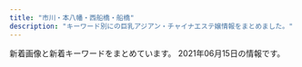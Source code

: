 ```yaml
---
title: "市川・本八幡・西船橋・船橋"
description: "キーワード別にの巨乳アジアン・チャイナエステ嬢情報をまとめました。"
---
```


新着画像と新着キーワードをまとめています。
2021年06月15日の情報です。

<DmmAffiliateIns />
<KeywordTable
  shops={
    [
    {
        "keywords": {},
        "url": "http://genkiya.xyz/",
        "img_links": [
            "http://genkiya.xyz/_src/54101954/navinavi_01.png",
            "http://genkiya.xyz/_src/54101949/slider5_20201209160139125.jpg",
            "http://genkiya.xyz/_src/54101958/cam.jpg",
            "http://genkiya.xyz/_src/54102042/inndex.png",
            "http://genkiya.xyz/_src/56787958/wechatimg176_20210615152335366.jpg",
            "http://genkiya.xyz/_src/54101956/navinavi_02.png",
            "http://genkiya.xyz/_src/56787951/wechatimg2703.jpg",
            "http://genkiya.xyz/_src/55821668/wechatimg2240.jpg",
            "http://genkiya.xyz/_src/54101911/wechatimg198_20190126093224863.jpg",
            "http://genkiya.xyz/_src/54279148/wechatimg234.jpg",
            "http://genkiya.xyz/_src/56787959/wechatimg176_20210615152335366.jpg",
            "http://genkiya.xyz/_src/55821667/wechatimg2240.jpg",
            "http://genkiya.xyz/_src/54279149/wechatimg234.jpg",
            "http://genkiya.xyz/_src/54101909/_k3_4082.jpg",
            "http://genkiya.xyz/_src/55472724/wechatimg2939.jpg",
            "http://genkiya.xyz/_src/54101963/slider2_20201209160139115.jpg",
            "http://genkiya.xyz/_src/56787952/wechatimg2703.jpg",
            "http://genkiya.xyz/_src/57064913/wechatimg2702.jpg",
            "http://genkiya.xyz/_src/54101965/slider1_20201209160139057.jpg",
            "http://genkiya.xyz/_src/54101964/slider3_20201209160139119.jpg",
            "http://genkiya.xyz/_src/57064914/wechatimg2702.jpg",
            "http://genkiya.xyz/_src/54101959/cam.jpg",
            "http://genkiya.xyz/_src/55472725/wechatimg2939.jpg"
        ],
        "station": "JR\u8239\u6a4b\u99c5\u5317\u53e3",
        "name": "\u304a\u5e30\u308ababy"
    },
    {
        "station": "JR\u8239\u6a4b\u99c5\u5317\u53e3",
        "name": "\u6696 \uff5eHinata\uff5e",
        "keywords": {
            "91": 1,
            "E": 4,
            "90": 2,
            "D": 2,
            "F": 1,
            "92": 3,
            "86": 2,
            "89": 1,
            "C": 4
        },
        "url": "http://hinata.relaxnabi.com/",
        "img_links": [
            "http://hinata.relaxnabi.com/css/button.jpg",
            "http://hinata.relaxnabi.com/css/staff/staff-007-a.jpg",
            "http://hinata.relaxnabi.com/css/staff/staff00003.jpg",
            "http://hinata.relaxnabi.com/css/nav/sub-004.jpg",
            "http://hinata.relaxnabi.com/css/nav/nav-002.jpg",
            "http://hinata.relaxnabi.com/css/staff/staff17-a.jpg",
            "http://hinata.relaxnabi.com/css/staff/staff-08-a.jpg",
            "http://hinata.relaxnabi.com/css/girls001.jpg",
            "http://hinata.relaxnabi.com/css/staff/staff-08.jpg",
            "http://hinata.relaxnabi.com/css/staff/staff-06-a.jpg",
            "http://hinata.relaxnabi.com/css/nav/nav-005.jpg",
            "http://hinata.relaxnabi.com/css/main-left03.jpg",
            "http://hinata.relaxnabi.com/css/osusume40.jpg",
            "http://hinata.relaxnabi.com/css/left.jpg",
            "http://hinata.relaxnabi.com/css/staff/staff00001.jpg",
            "http://hinata.relaxnabi.com/css/nav/nav-003.jpg",
            "http://hinata.relaxnabi.com/css/nav/nav-006.jpg",
            "http://hinata.relaxnabi.com/css/staff/staff17.jpg",
            "http://hinata.relaxnabi.com/css/staff/staff-007.jpg",
            "http://hinata.relaxnabi.com/img/tiaowen.png",
            "http://hinata.relaxnabi.com/css/nav/sub-002.jpg",
            "http://hinata.relaxnabi.com/css/nav/sub-006.jpg",
            "http://hinata.relaxnabi.com/css/nav/nav-004.jpg",
            "http://hinata.relaxnabi.com/css/main-left02.jpg",
            "http://hinata.relaxnabi.com/css/staff/staff015-a.jpg",
            "http://hinata.relaxnabi.com/css/staff/staff00003-a.jpg",
            "http://hinata.relaxnabi.com/css/nav/sub-005.jpg",
            "http://hinata.relaxnabi.com/css/top02.jpg",
            "http://hinata.relaxnabi.com/css/tel01.png",
            "http://hinata.relaxnabi.com/css/nav/nav-001.jpg",
            "http://hinata.relaxnabi.com/css/staff/staff00004.jpg",
            "http://hinata.relaxnabi.com/css/nav/sub-001.jpg",
            "http://hinata.relaxnabi.com/css/right.jpg",
            "http://hinata.relaxnabi.com/css/staff/staff00001-a.jpg",
            "http://hinata.relaxnabi.com/css/staff/staff-06.jpg",
            "http://hinata.relaxnabi.com/css/staff/staff-002-a.jpg",
            "http://hinata.relaxnabi.com/css/staff/staff015.jpg",
            "http://hinata.relaxnabi.com/css/nav/sub-003.jpg",
            "http://hinata.relaxnabi.com/css/staff/staff00004-a.jpg",
            "http://hinata.relaxnabi.com/css/staff/staff-002.jpg"
        ]
    },
    {
        "keywords": {
            "92": 3,
            "89": 2,
            "E": 3,
            "91": 1,
            "F": 1,
            "D": 4,
            "88": 1,
            "90": 2
        },
        "station": "JR\u8239\u6a4b\u99c5\u5317\u53e3",
        "name": "\u30de\u30fc\u30e1\u30a4\u30c9",
        "url": "http://happy.relaxnabi.com/",
        "img_links": [
            "http://happy.relaxnabi.com/css/staff/staff-007.jpg",
            "http://happy.relaxnabi.com/css/nav/nav-001.png",
            "http://happy.relaxnabi.com/css/staff/staff-002.jpg",
            "http://happy.relaxnabi.com/css/staff/staff-03.jpg",
            "http://happy.relaxnabi.com/css/staff/staff-05-a.jpg",
            "http://happy.relaxnabi.com/css/nav/nav-005.png",
            "http://happy.relaxnabi.com/css/nav/nav-004.png",
            "http://happy.relaxnabi.com/css/staff/staff0001.jpg",
            "http://happy.relaxnabi.com/css/staff/staff-04-a.jpg",
            "http://happy.relaxnabi.com/css/staff/staff0017.jpg",
            "http://happy.relaxnabi.com/css/nav/nav-002.png",
            "http://happy.relaxnabi.com/css/staff/staff-08.jpg",
            "http://happy.relaxnabi.com/css/staff/staff-10.jpg",
            "http://happy.relaxnabi.com/css/nav/nav-003.png",
            "http://happy.relaxnabi.com/css/tel01.png",
            "http://happy.relaxnabi.com/css/staff/staff-007-a.jpg",
            "http://happy.relaxnabi.com/css/staff/staff-05.jpg",
            "http://happy.relaxnabi.com/css/staff/staff-10-a.jpg",
            "http://happy.relaxnabi.com/css/staff/staff0001-a.jpg",
            "http://happy.relaxnabi.com/css/top0001.png",
            "http://happy.relaxnabi.com/css/nav/nav-006.png",
            "http://happy.relaxnabi.com/css/top-003.png",
            "http://happy.relaxnabi.com/css/staff/staff0017-a.jpg",
            "http://happy.relaxnabi.com/css/staff/staff-08-a.jpg",
            "http://happy.relaxnabi.com/css/staff/staff-002-a.jpg",
            "http://happy.relaxnabi.com/css/staff/staff-03-a.jpg",
            "http://happy.relaxnabi.com/css/staff/staff-04.jpg"
        ]
    },
    {
        "name": "Pink Love",
        "keywords": {
            "D": 36,
            "88": 4,
            "87": 32
        },
        "station": "JR\u8239\u6a4b\u99c5\u5317\u53e3",
        "img_links": [
            "http://www.yumegokoro.esjp.info/files/020-03.jpg",
            "http://www.yumegokoro.esjp.info/files/020.jpg",
            "http://www.yumegokoro.esjp.info/files/011-03.jpg",
            "http://www.yumegokoro.esjp.info/images/header.png",
            "http://www.yumegokoro.esjp.info/images/barAccess.png",
            "http://www.yumegokoro.esjp.info/images/barSchedule.png",
            "http://www.yumegokoro.esjp.info/images/barProfile.png",
            "http://www.yumegokoro.esjp.info/files/027-02.jpg",
            "http://www.yumegokoro.esjp.info/files/010-03.jpg",
            "http://www.yumegokoro.esjp.info/files/004.jpg",
            "http://www.yumegokoro.esjp.info/files/019.jpg",
            "http://www.yumegokoro.esjp.info/files/010.jpg",
            "http://www.yumegokoro.esjp.info/images/backBtn.png",
            "http://www.yumegokoro.esjp.info/files/027.jpg",
            "http://www.yumegokoro.esjp.info/files/002-02.jpg",
            "http://www.yumegokoro.esjp.info/files/027-03.jpg",
            "http://www.yumegokoro.esjp.info/files/023-02.jpg",
            "http://www.yumegokoro.esjp.info/files/023.jpg",
            "http://www.yumegokoro.esjp.info/images/barSystem.png",
            "http://www.yumegokoro.esjp.info/files/011.jpg",
            "http://www.yumegokoro.esjp.info/files/020-02.jpg",
            "http://www.yumegokoro.esjp.info/files/012-03.jpg",
            "http://www.yumegokoro.esjp.info/images/contentBottom.jpg",
            "http://www.yumegokoro.esjp.info/images/time.png",
            "http://www.yumegokoro.esjp.info/images/concept.png",
            "http://www.yumegokoro.esjp.info/files/004-03.jpg",
            "http://www.yumegokoro.esjp.info/files/019-03.jpg",
            "http://www.yumegokoro.esjp.info/files/011-02.jpg",
            "http://www.yumegokoro.esjp.info/files/023-03.jpg",
            "http://www.yumegokoro.esjp.info/images/barProfileSche.png",
            "http://www.yumegokoro.esjp.info/files/012-02.jpg",
            "http://www.yumegokoro.esjp.info/images/btnTop.png",
            "http://www.yumegokoro.esjp.info/images/barRecruit.png",
            "http://www.yumegokoro.esjp.info/images/barTherapist.png",
            "http://www.yumegokoro.esjp.info/files/004-02.jpg",
            "http://www.yumegokoro.esjp.info/files/002.jpg",
            "http://www.yumegokoro.esjp.info/files/002-03.jpg",
            "http://www.yumegokoro.esjp.info/files/019-02.jpg",
            "http://www.yumegokoro.esjp.info/files/012.jpg",
            "http://www.yumegokoro.esjp.info/files/010-02.jpg",
            "http://www.yumegokoro.esjp.info/images/barLink.png"
        ],
        "url": "http://www.yumegokoro.esjp.info/"
    },
    {
        "station": "\u99ac\u8fbc\u6ca2\u99c5\u6771\u53e3",
        "keywords": {},
        "img_links": [
            "http://www.kanda-es.info/images/int1.jpg",
            "http://www.kanda-es.info/images/interior_t.jpg",
            "http://www.kanda-es.info/img/anna1.jpg",
            "http://www.kanda-es.info/staff/risa.jpg",
            "http://www.kanda-es.info/images/mobile.jpg",
            "http://www.kanda-es.info/images/tg.jpg",
            "http://www.kanda-es.info/img/sora1.jpg",
            "http://www.kanda-es.info/staff/sora.jpg",
            "http://www.kanda-es.info/images/info.jpg",
            "http://www.kanda-es.info/images/staff_t.jpg",
            "http://www.kanda-es.info/images/sys1.jpg",
            "http://www.kanda-es.info/staff/anna.jpg",
            "http://www.kanda-es.info/images/news.jpg",
            "http://www.kanda-es.info/images/sys2.jpg",
            "http://www.kanda-es.info/images/int2.jpg",
            "http://www.kanda-es.info/img/risa1.jpg"
        ],
        "url": "http://www.kanda-es.info/",
        "name": "Blue\uff5e\u30d6\u30eb\u30fc\uff5e"
    },
    {
        "keywords": {},
        "img_links": [
            "http://loveliness-est.com/images/head_therapist.jpg",
            "http://loveliness-est.com/images/mainvisual_02_s.jpg",
            "http://loveliness-est.com/images/cg04.jpg",
            "http://loveliness-est.com/images/con02.jpg",
            "http://loveliness-est.com/images/sys03.jpg",
            "http://loveliness-est.com/images/trigger.jpg",
            "http://loveliness-est.com/images/cg07.jpg",
            "http://loveliness-est.com/images/req_03.jpg",
            "http://loveliness-est.com/images/mainvisual_01.jpg",
            "http://loveliness-est.com/images/cg05.jpg",
            "http://loveliness-est.com/images/sw_home.png",
            "http://loveliness-est.com/images/cg03.jpg",
            "http://loveliness-est.com/images/cg01.jpg",
            "http://loveliness-est.com/images/con03.jpg",
            "http://loveliness-est.com/images/con01.jpg",
            "http://loveliness-est.com/images/sw_tel.png",
            "http://loveliness-est.com/images/sys01.jpg",
            "http://loveliness-est.com/images/cg06.jpg",
            "http://loveliness-est.com/images/icon_new.png",
            "http://loveliness-est.com/images/cg02.jpg",
            "http://loveliness-est.com/images/mainvisual_01_s.jpg",
            "http://loveliness-est.com/images/mainvisual_02.jpg",
            "http://loveliness-est.com/images/sys02.jpg",
            "http://loveliness-est.com/images/head_interior.jpg"
        ],
        "station": "JR\u5e02\u5ddd\u99c5\u5357\u53e3",
        "url": "http://loveliness-est.com/",
        "name": "\u30a2\u30ed\u30de\u2605\u6d17\u4f53\u5b66\u5712"
    },
    {
        "url": "http://www.es-ai.link/",
        "station": "\u5e02\u5ddd\u99c5\u5317\u53e3",
        "keywords": {},
        "img_links": [
            "http://www.es-ai.link/images/int2.jpg",
            "http://www.es-ai.link/images/b2.jpg",
            "http://www.es-ai.link/images/int1.jpg",
            "http://www.es-ai.link/staff/riri.jpg",
            "http://www.es-ai.link/images/news.jpg",
            "http://www.es-ai.link/img/hana1.jpg",
            "http://www.es-ai.link/images/info.jpg",
            "http://www.es-ai.link/img/riri1.jpg",
            "http://www.es-ai.link/images/interior_t.jpg",
            "http://www.es-ai.link/images/head.jpg",
            "http://www.es-ai.link/images/sys2.jpg",
            "http://www.es-ai.link/staff/hana.jpg",
            "http://www.es-ai.link/img/yuna1.jpg",
            "http://www.es-ai.link/images/mobile.jpg",
            "http://www.es-ai.link/images/b1.jpg",
            "http://www.es-ai.link/images/tg.jpg",
            "http://www.es-ai.link/images/b3.jpg",
            "http://www.es-ai.link/images/staff_t.jpg",
            "http://www.es-ai.link/images/sys1.jpg",
            "http://www.es-ai.link/staff/yuna.jpg"
        ],
        "name": "\u611b\u7740"
    },
    {
        "station": "JR\u897f\u8239\u6a4b\u99c5\u5357\u53e3",
        "keywords": {
            "84": 2,
            "88": 4,
            "D": 4,
            "85": 2,
            "E": 2,
            "\u4e73": 1,
            "C": 2
        },
        "img_links": [
            "http://www.hanamonogaari.xyz/uploads/181107/1-1Q10G02G1591.png",
            "http://www.hanamonogaari.xyz/images/news_bj3.jpg",
            "http://www.hanamonogaari.xyz/uploads/181107/1-1Q10G04R3933.jpg",
            "http://www.hanamonogaari.xyz/uploads/210515/1-210515135135c9.jpg",
            "http://www.hanamonogaari.xyz/uploads/181107/1-1Q10G1262I06.png",
            "http://www.hanamonogaari.xyz/images/s_info.jpg",
            "http://www.hanamonogaari.xyz/uploads/181107/1-1Q10G12K2455.png",
            "http://www.hanamonogaari.xyz/uploads/181107/1-1Q10G02JTT.png",
            "http://www.hanamonogaari.xyz/uploads/181109/1-1Q10Z92056352.jpg",
            "http://www.hanamonogaari.xyz/images/news_bj1.jpg",
            "http://www.hanamonogaari.xyz/images/info.jpg",
            "http://www.hanamonogaari.xyz/images/s_mobile.jpg",
            "http://www.hanamonogaari.xyz/uploads/210515/1-21051513510A39.jpg",
            "http://www.hanamonogaari.xyz/uploads/210612/1-21061212334XW.jpg",
            "http://www.hanamonogaari.xyz/images/s_news.jpg",
            "http://www.hanamonogaari.xyz/uploads/181107/1-1Q10G21110N5.jpg",
            "http://www.hanamonogaari.xyz/uploads/181107/1-1Q10G0250S39.png",
            "http://www.hanamonogaari.xyz/uploads/210612/1-21061212335b36.jpg",
            "http://www.hanamonogaari.xyz/uploads/181107/1-1Q10G02416215.png",
            "http://www.hanamonogaari.xyz/uploads/210515/1-210515135204509.jpg",
            "http://www.hanamonogaari.xyz/images/s_news01.jpg"
        ],
        "url": "http://www.hanamonogaari.xyz/",
        "name": "\u3044\u3061\u3054"
    },
    {
        "name": "\u6708\u306e\u604b",
        "img_links": [
            "http://hi-msg.com/moonlove/img/fla-2.jpg",
            "http://hi-msg.com/moonlove/img/p-10.jpg",
            "http://hi-msg.com/moonlove/img/staff-list.png",
            "http://hi-msg.com/moonlove/img/head.png",
            "http://hi-msg.com/moonlove/img/fla-1.jpg",
            "http://hi-msg.com/moonlove/img/p-3.jpg",
            "http://hi-msg.com/moonlove/img/p-1.jpg",
            "http://hi-msg.com/moonlove/img/botton.png",
            "http://hi-msg.com/moonlove/img/p-2.jpg"
        ],
        "keywords": {},
        "url": "http://hi-msg.com/moonlove/",
        "station": "JR\u8239\u6a4b\u99c5"
    },
    {
        "url": "http://es-massage.info/",
        "name": "Vivid \u30d3\u30d3\u30c3\u30c9",
        "img_links": [
            "http://es-massage.info/wp-content/uploads/2021/02/2daa3be5c9da099fee0448647087d74c-722x1024.jpg",
            "http://es-massage.info/wp-content/uploads/2020/04/61c10e6ea6f68bf8c90d4ae7d8d0830a-500x750.jpg",
            "http://es-massage.info/wp-content/uploads/2019/10/32cbcf100bc89043ce106a68ba8535ea.jpg",
            "http://es-massage.info/wp-content/uploads/2021/03/5db34c47b4c5816f47d11de39beefb5d-500x750.jpg",
            "http://es-massage.info/wp-content/uploads/2020/06/0fd60f0c72ad85b96635ef3d4e152bd6-500x750.jpg",
            "http://es-massage.info/wp-content/uploads/2020/04/6dbf19009737ff88e931378416216a70-500x750.jpg",
            "http://es-massage.info/wp-content/uploads/2021/02/ae80e0da66f78f271f9083df6c795b89.jpg",
            "http://es-massage.info/wp-content/themes/template-salon2/images/bnr.jpg",
            "http://es-massage.info/wp-content/uploads/2021/03/c961a896cf70c5b14ebe86acc18cdf14-1.jpg",
            "http://es-massage.info/wp-content/uploads/2018/10/g4.jpg",
            "http://es-massage.info/wp-content/uploads/2021/03/187232fb98eac53cd9935a4a35d04597-500x750.jpg",
            "http://es-massage.info/wp-content/uploads/2021/02/052e694d61f00b7f7ee32695755405bf-500x750.jpg",
            "http://es-massage.info/wp-content/uploads/2021/02/2daa3be5c9da099fee0448647087d74c.jpg",
            "http://es-massage.info/wp-content/uploads/2021/02/4af137ced25025eda5b4e5a512bead8f.jpg",
            "http://es-massage.info/wp-content/uploads/2020/09/704dae7b06e955f980cbf27c24214885.jpg",
            "http://es-massage.info/wp-content/uploads/2019/12/9934efcbe351f6dbb655c114add97813.jpg",
            "http://es-massage.info/wp-content/uploads/2021/05/81e92fdc84d6f395aa845fb4091202a7-745x1024.jpg",
            "http://es-massage.info/wp-content/uploads/2021/03/c961a896cf70c5b14ebe86acc18cdf14-1-212x300.jpg",
            "http://es-massage.info/wp-content/uploads/2021/03/187232fb98eac53cd9935a4a35d04597-212x300.jpg",
            "http://es-massage.info/wp-content/uploads/2021/03/187232fb98eac53cd9935a4a35d04597-722x1024.jpg",
            "http://es-massage.info/wp-content/uploads/2021/03/42e4fd3c70945346b6dd6b9e0f926434-1-745x1024.jpg",
            "http://es-massage.info/wp-content/uploads/2020/06/15dfc139e50a1da61c3a78bf04aca51b-500x750.jpg",
            "http://es-massage.info/wp-content/uploads/2020/10/676cfcce64ce22475e092ee147f4ebc8-214x300.jpg",
            "http://es-massage.info/wp-content/uploads/2021/02/6fa3b7862db18d956a1cde1942b75408-205x300.jpg",
            "http://es-massage.info/wp-content/uploads/2021/02/3d21df65a2be53218994fa7e3b383bd2-207x300.jpg",
            "http://es-massage.info/wp-content/uploads/2019/12/676cfcce64ce22475e092ee147f4ebc8.jpg",
            "http://es-massage.info/wp-content/uploads/2019/03/c3dc6ab90966d6cc73491056f668516d.jpg",
            "http://es-massage.info/wp-content/uploads/2020/04/61c10e6ea6f68bf8c90d4ae7d8d0830a.jpg",
            "http://es-massage.info/wp-content/uploads/2021/02/ae895c3a85b37b5db4dcb93326cbd04d-745x1024.jpg",
            "http://es-massage.info/wp-content/uploads/2021/02/68ba0f1db1b8cdd88e360d06f49f1ba6.jpg",
            "http://es-massage.info/wp-content/uploads/2019/03/c3dc6ab90966d6cc73491056f668516d-500x750.jpg",
            "http://es-massage.info/wp-content/uploads/2019/03/0c4d0538c251234bc70697ec7cf8cc97-220x300.jpg",
            "http://es-massage.info/wp-content/uploads/2019/12/676cfcce64ce22475e092ee147f4ebc8-500x750.jpg",
            "http://es-massage.info/wp-content/uploads/2020/10/676cfcce64ce22475e092ee147f4ebc8-730x1024.jpg",
            "http://es-massage.info/wp-content/uploads/2021/02/0ef7f1f9a36ecbbef9c5a949c70d788f-500x750.jpg",
            "http://es-massage.info/wp-content/uploads/2019/03/b85ae819f481b37cad8d1548de5893cc-223x300.jpg",
            "http://es-massage.info/wp-content/uploads/2019/03/c3dc6ab90966d6cc73491056f668516d-745x1024.jpg",
            "http://es-massage.info/wp-content/uploads/2019/12/9934efcbe351f6dbb655c114add97813-500x750.jpg",
            "http://es-massage.info/wp-content/uploads/2021/02/68ba0f1db1b8cdd88e360d06f49f1ba6-500x750.jpg",
            "http://es-massage.info/wp-content/uploads/2019/11/8da006befc39b49c570f8162740cbc56-500x750.jpg",
            "http://es-massage.info/wp-content/uploads/2019/03/b85ae819f481b37cad8d1548de5893cc-500x750.jpg",
            "http://es-massage.info/wp-content/uploads/2020/10/676cfcce64ce22475e092ee147f4ebc8-500x750.jpg",
            "http://es-massage.info/wp-content/uploads/2021/03/187232fb98eac53cd9935a4a35d04597.jpg",
            "http://es-massage.info/wp-content/uploads/2021/03/42e4fd3c70945346b6dd6b9e0f926434-1.jpg",
            "http://es-massage.info/wp-content/uploads/2021/02/ae895c3a85b37b5db4dcb93326cbd04d-500x750.jpg",
            "http://es-massage.info/wp-content/uploads/2019/10/32cbcf100bc89043ce106a68ba8535ea-500x750.jpg",
            "http://es-massage.info/wp-content/uploads/2021/05/81e92fdc84d6f395aa845fb4091202a7-500x750.jpg",
            "http://es-massage.info/wp-content/uploads/2021/03/c961a896cf70c5b14ebe86acc18cdf14-1-500x750.jpg",
            "http://es-massage.info/wp-content/uploads/2019/10/3eec6cc0e85788ff3ceabceee29f9870.jpg",
            "http://es-massage.info/wp-content/uploads/2021/03/42e4fd3c70945346b6dd6b9e0f926434-1-218x300.jpg",
            "http://es-massage.info/wp-content/uploads/2018/10/g1.jpg",
            "http://es-massage.info/wp-content/themes/template-salon2/images/header-tel.png",
            "http://es-massage.info/wp-content/uploads/2020/06/0fd60f0c72ad85b96635ef3d4e152bd6.jpg",
            "http://es-massage.info/wp-content/uploads/2021/02/9fac07593910d80276531dd93a7855a6.jpg",
            "http://es-massage.info/wp-content/uploads/2021/02/052e694d61f00b7f7ee32695755405bf.jpg",
            "http://es-massage.info/wp-content/uploads/2021/02/68ba0f1db1b8cdd88e360d06f49f1ba6-212x300.jpg",
            "http://es-massage.info/wp-content/uploads/2021/02/8b21e9d00752169b79ff946575142f59-500x750.jpg",
            "http://es-massage.info/wp-content/uploads/2019/12/a2ec7a239bfbf761f50708838a05c672-214x300.jpg",
            "http://es-massage.info/wp-content/uploads/2021/02/4af137ced25025eda5b4e5a512bead8f-500x750.jpg",
            "http://es-massage.info/wp-content/uploads/2021/03/fa0ef9b192fa87f9ee5013c5e1c3bcc7-500x750.jpg",
            "http://es-massage.info/wp-content/uploads/2020/04/6dbf19009737ff88e931378416216a70.jpg",
            "http://es-massage.info/wp-content/uploads/2021/03/fa0ef9b192fa87f9ee5013c5e1c3bcc7.jpg",
            "http://es-massage.info/wp-content/uploads/2018/10/g3.jpg",
            "http://es-massage.info/wp-content/uploads/2021/02/5d212ce2543c87f9ebee5c4251a7e224-214x300.jpg",
            "http://es-massage.info/wp-content/themes/template-salon2/images/main1.jpg",
            "http://es-massage.info/wp-content/uploads/2021/02/6fa3b7862db18d956a1cde1942b75408-500x750.jpg",
            "http://es-massage.info/wp-content/uploads/2020/06/15dfc139e50a1da61c3a78bf04aca51b.jpg",
            "http://es-massage.info/wp-content/uploads/2021/03/5db34c47b4c5816f47d11de39beefb5d.jpg",
            "http://es-massage.info/wp-content/uploads/2018/12/ce6acdedea0cab635b18cd82f697bf3a-218x300.jpg",
            "http://es-massage.info/wp-content/uploads/2019/03/b85ae819f481b37cad8d1548de5893cc.jpg",
            "http://es-massage.info/wp-content/uploads/2021/02/f150534b559de6124dce0eaa1cfdf290-500x750.jpg",
            "http://es-massage.info/wp-content/uploads/2021/02/8b21e9d00752169b79ff946575142f59.jpg",
            "http://es-massage.info/wp-content/uploads/2021/02/1b6cc5124ca074f693dbc5eff5a75ea0-500x750.jpg",
            "http://es-massage.info/wp-content/uploads/2021/03/fa0ef9b192fa87f9ee5013c5e1c3bcc7-212x300.jpg",
            "http://es-massage.info/wp-content/uploads/2021/02/9fac07593910d80276531dd93a7855a6-500x750.jpg",
            "http://es-massage.info/wp-content/uploads/2021/03/f4811d331623d3f6e590e934b3e7ddc9.jpg",
            "http://es-massage.info/wp-content/uploads/2021/02/6fa3b7862db18d956a1cde1942b75408.jpg",
            "http://es-massage.info/wp-content/themes/template-salon2/images/noimg.jpg",
            "http://es-massage.info/wp-content/uploads/2021/05/5ce765303e8205f16d97fc05a44b59db.jpg",
            "http://es-massage.info/wp-content/uploads/2021/02/0ef7f1f9a36ecbbef9c5a949c70d788f.jpg",
            "http://es-massage.info/wp-content/uploads/2021/05/5ce765303e8205f16d97fc05a44b59db-500x750.jpg",
            "http://es-massage.info/wp-content/uploads/2021/05/81e92fdc84d6f395aa845fb4091202a7.jpg",
            "http://es-massage.info/wp-content/uploads/2018/10/g2.jpg",
            "http://es-massage.info/wp-content/uploads/2020/09/704dae7b06e955f980cbf27c24214885-500x750.jpg",
            "http://es-massage.info/wp-content/uploads/2021/02/4af137ced25025eda5b4e5a512bead8f-212x300.jpg",
            "http://es-massage.info/wp-content/uploads/2021/02/8b21e9d00752169b79ff946575142f59-722x1024.jpg",
            "http://es-massage.info/wp-content/uploads/2019/06/dcbeef447e8eded0b1939b00ff57d88b-218x300.jpg",
            "http://es-massage.info/wp-content/uploads/2020/10/676cfcce64ce22475e092ee147f4ebc8.jpg",
            "http://es-massage.info/wp-content/uploads/2019/10/3eec6cc0e85788ff3ceabceee29f9870-500x750.jpg",
            "http://es-massage.info/wp-content/uploads/2021/02/0ef7f1f9a36ecbbef9c5a949c70d788f-218x300.jpg",
            "http://es-massage.info/wp-content/uploads/2019/03/0c4d0538c251234bc70697ec7cf8cc97-500x750.jpg",
            "http://es-massage.info/wp-content/uploads/2021/02/2daa3be5c9da099fee0448647087d74c-500x750.jpg",
            "http://es-massage.info/wp-content/uploads/2021/03/5db34c47b4c5816f47d11de39beefb5d-216x300.jpg",
            "http://es-massage.info/wp-content/uploads/2019/03/0c4d0538c251234bc70697ec7cf8cc97.jpg",
            "http://es-massage.info/wp-content/uploads/2021/02/f150534b559de6124dce0eaa1cfdf290-722x1024.jpg",
            "http://es-massage.info/wp-content/uploads/2021/02/ae80e0da66f78f271f9083df6c795b89-500x750.jpg",
            "http://es-massage.info/wp-content/uploads/2021/05/81e92fdc84d6f395aa845fb4091202a7-218x300.jpg",
            "http://es-massage.info/wp-content/uploads/2021/02/3d21df65a2be53218994fa7e3b383bd2.jpg",
            "http://es-massage.info/wp-content/uploads/2021/03/f4811d331623d3f6e590e934b3e7ddc9-500x750.jpg",
            "http://es-massage.info/wp-content/uploads/2019/12/676cfcce64ce22475e092ee147f4ebc8-212x300.jpg",
            "http://es-massage.info/wp-content/uploads/2019/11/8da006befc39b49c570f8162740cbc56.jpg",
            "http://es-massage.info/wp-content/uploads/2020/09/c42007567c6d14bbd829c1d4ae5b8d4c.jpg",
            "http://es-massage.info/wp-content/uploads/2021/02/3d21df65a2be53218994fa7e3b383bd2-500x750.jpg",
            "http://es-massage.info/wp-content/uploads/2021/02/1b6cc5124ca074f693dbc5eff5a75ea0.jpg",
            "http://es-massage.info/wp-content/uploads/2020/09/c42007567c6d14bbd829c1d4ae5b8d4c-500x750.jpg",
            "http://es-massage.info/wp-content/uploads/2021/02/ae895c3a85b37b5db4dcb93326cbd04d.jpg",
            "http://es-massage.info/wp-content/uploads/2021/03/42e4fd3c70945346b6dd6b9e0f926434-1-500x750.jpg",
            "http://es-massage.info/wp-content/uploads/2021/02/f150534b559de6124dce0eaa1cfdf290.jpg"
        ],
        "station": "JR\u897f\u8239\u6a4b\u99c5\u5357\u53e3",
        "keywords": {
            "E": 87,
            "F": 14,
            "D": 5,
            "\u30bb\u30af\u30b7\u30fc": 28,
            "G": 9
        }
    },
    {
        "img_links": [
            "https://crea.iest.info/images/tit-new.png",
            "https://crea.iest.info/images/line.png",
            "https://crea.iest.info/photos/sites/47/2021/05/2021051908594872.jpg",
            "https://crea.iest.info/photos/sites/47/2021/05/2021051502080644.jpg",
            "https://crea.iest.info/photos/sites/47/2021/05/2021051502094721.jpg",
            "https://crea.iest.info/images/tit-infor.png",
            "https://crea.iest.info/photos/sites/47/2021/05/2021052002311766.jpg",
            "https://crea.iest.info/images/tit-pick.png",
            "https://crea.iest.info/photos/sites/47/2021/05/2021052002302771.jpg",
            "https://crea.iest.info/photos/sites/47/2021/05/2021052002321122.jpg",
            "https://crea.iest.info/images/mobile.png",
            "https://crea.iest.info/images/infor.png",
            "https://crea.iest.info/photos/sites/47/2021/05/2021051502085322.jpg",
            "https://crea.iest.info/images/tit-gat.png",
            "https://crea.iest.info/images/tite-staff.png",
            "https://crea.iest.info/images/top.png"
        ],
        "station": "\u897f\u8239\u6a4b\u99c5",
        "keywords": {
            "F": 24,
            "83": 8,
            "C": 22,
            "88": 24,
            "D": 16,
            "E": 8,
            "85": 8,
            "87": 8,
            "86": 8
        },
        "name": "CREA\uff5e\u30af\u30ec\u30a2\uff5e",
        "url": "https://crea.iest.info/"
    },
    {
        "name": "\u82b1\u706b",
        "img_links": [
            "http://nishifunabashi.xyz/images/m2.jpg",
            "http://nishifunabashi.xyz/images/rie1.jpg",
            "http://nishifunabashi.xyz/images/g015.jpg",
            "http://nishifunabashi.xyz/images/n1.jpg",
            "http://nishifunabashi.xyz/images/chun1.jpg",
            "http://nishifunabashi.xyz/images/g001.jpg",
            "http://nishifunabashi.xyz/images/tite-staff.png",
            "http://nishifunabashi.xyz/images/rumi3.jpg",
            "http://nishifunabashi.xyz/images/n2.jpg",
            "http://nishifunabashi.xyz/images/moe.jpg",
            "http://nishifunabashi.xyz/images/r02.jpg",
            "http://nishifunabashi.xyz/images/miu1.jpg",
            "http://nishifunabashi.xyz/images/g33.jpg",
            "http://nishifunabashi.xyz/images/pickt.png",
            "http://nishifunabashi.xyz/images/moe1.jpg",
            "http://nishifunabashi.xyz/images/rumi1.jpg",
            "http://nishifunabashi.xyz/images/i1.jpg",
            "http://nishifunabashi.xyz/images/gat.png",
            "http://nishifunabashi.xyz/images/rie2.jpg",
            "http://nishifunabashi.xyz/images/kina.jpg",
            "http://nishifunabashi.xyz/images/i3.jpg",
            "http://nishifunabashi.xyz/images/n3.jpg",
            "http://nishifunabashi.xyz/images/kina2.jpg",
            "http://nishifunabashi.xyz/images/g15.jpg",
            "http://nishifunabashi.xyz/images/yumi3.jpg",
            "http://nishifunabashi.xyz/images/i2.jpg",
            "http://nishifunabashi.xyz/images/newt.png",
            "http://nishifunabashi.xyz/images/g01.jpg",
            "http://nishifunabashi.xyz/images/kina1.jpg",
            "http://nishifunabashi.xyz/images/sla3.jpg",
            "http://nishifunabashi.xyz/images/baner.jpg",
            "http://nishifunabashi.xyz/images/r04.jpg",
            "http://nishifunabashi.xyz/images/sla2.jpg",
            "http://nishifunabashi.xyz/images/g0.jpg",
            "http://nishifunabashi.xyz/images/chun3.jpg",
            "http://nishifunabashi.xyz/images/chun2.jpg",
            "http://nishifunabashi.xyz/images/yumi1.jpg",
            "http://nishifunabashi.xyz/images/rie.jpg",
            "http://nishifunabashi.xyz/images/yumi2.jpg",
            "http://nishifunabashi.xyz/images/rumi2.jpg",
            "http://nishifunabashi.xyz/images/mio1.jpg",
            "http://nishifunabashi.xyz/images/g32.jpg",
            "http://nishifunabashi.xyz/images/ga1.jpg",
            "http://nishifunabashi.xyz/images/g1.jpg",
            "http://nishifunabashi.xyz/images/miu.jpg",
            "http://nishifunabashi.xyz/images/ga.jpg",
            "http://nishifunabashi.xyz/images/sla1.jpg",
            "http://nishifunabashi.xyz/images/miho2.jpg",
            "http://nishifunabashi.xyz/images/r01.jpg",
            "http://nishifunabashi.xyz/images/moe2.jpg",
            "http://nishifunabashi.xyz/images/mio2.jpg",
            "http://nishifunabashi.xyz/images/mobile.png",
            "http://nishifunabashi.xyz/images/top.png",
            "http://nishifunabashi.xyz/images/miho.jpg",
            "http://nishifunabashi.xyz/images/r03.jpg",
            "http://nishifunabashi.xyz/images/m1.jpg",
            "http://nishifunabashi.xyz/images/mio.jpg"
        ],
        "station": "JR\u897f\u8239\u6a4b\u99c5\u5357\u53e3",
        "keywords": {
            "C": 7
        },
        "url": "http://nishifunabashi.xyz/"
    },
    {
        "name": "\u3055\u304f\u3089",
        "station": "JR\u897f\u8239\u6a4b\u99c5\u5317\u53e3",
        "keywords": {
            "\u80f8": 1,
            "D": 2,
            "F": 3,
            "\u5de8\u4e73": 2,
            "\u4e73": 2,
            "G": 1
        },
        "url": "http://stylelife.work/",
        "img_links": [
            "http://stylelife.work/Uploads/user/5e4101be77e18.jpg",
            "http://stylelife.work/Public/Wap/picture/sp-staff-list.png",
            "http://stylelife.work/ueditor/php/upload/image/20180712/1531367078235696.png",
            "http://stylelife.work/Uploads/user/5e1d330613089.jpg",
            "http://stylelife.work/Public/Wap/picture/staff-pc.png",
            "http://stylelife.work/Uploads/user/6074fcb772404.jpg",
            "http://stylelife.work/Uploads/user/609cc19235ed5.jpg",
            "http://stylelife.work/Public/Wap/picture/m-tel.png",
            "http://stylelife.work/Uploads/user/60374b6e9f505.jpg",
            "http://stylelife.work/Uploads/user/5de74b74a4faa.jpg",
            "http://stylelife.work/Public/Wap/picture/sp-line.png",
            "http://stylelife.work/Uploads/user/60374c0661343.jpg",
            "http://stylelife.work/Uploads/user/5ebfa12d5429d.jpg",
            "http://stylelife.work/ueditor/php/upload/image/20180712/1531374173659035.png",
            "http://stylelife.work/Uploads/user/60c2c0ff267b3.jpg",
            "http://stylelife.work/Uploads/user/5ef9a9fd8cd20.jpg",
            "http://stylelife.work/Uploads/user/5de74b9acbf92.jpg",
            "http://stylelife.work/Uploads/user/5f3cd192667f4.jpg",
            "http://stylelife.work/Uploads/user/5dfc857c95e57.jpg",
            "http://stylelife.work/Uploads/user/6074fd15194a0.jpg",
            "http://stylelife.work/ueditor/php/upload/image/20180712/1531373827278035.png",
            "http://stylelife.work/Uploads/user/5e1d3400053fa.jpg",
            "http://stylelife.work/Uploads/user/60a5e6522483f.jpg",
            "http://stylelife.work/Uploads/user/60374ca1c2ba1.jpg",
            "http://stylelife.work/Public/Wap/picture/m-foot.png",
            "http://stylelife.work/Uploads/user/5e79901ca108f.jpg",
            "http://stylelife.work/Uploads/user/5de74b09394d7.jpg",
            "http://stylelife.work/Uploads/user/60a5e5f105e9e.jpg",
            "http://stylelife.work/Uploads/user/5deb614369ccd.jpg",
            "http://stylelife.work/Uploads/user/5eb35a13a1df3.jpg",
            "http://stylelife.work/Uploads/user/5ebf4ff2905f1.jpg",
            "http://stylelife.work/Uploads/user/5e68a1524c2d2.jpg",
            "http://stylelife.work/Uploads/user/60374cd308bf7.jpg",
            "http://stylelife.work/Uploads/user/5ebf50cc42240.jpg"
        ]
    },
    {
        "img_links": [
            "http://www.fuji.esturl.com/img/ttl_therapist_top.png",
            "http://www.fuji.esturl.com/img/btn_side_mobile.jpg",
            "http://www.fuji.esturl.com/img/goback.jpg",
            "http://www.fuji.esturl.com/images/slider/3.jpg",
            "http://www.fuji.esturl.com/files/006.jpg",
            "http://www.fuji.esturl.com/images/slider/1.jpg",
            "http://www.fuji.esturl.com/images/slider/2.jpg",
            "http://www.fuji.esturl.com/files/003.jpg",
            "http://www.fuji.esturl.com/img/header01.jpg",
            "http://www.fuji.esturl.com/files/005.jpg",
            "http://www.fuji.esturl.com/files/004-02.jpg",
            "http://www.fuji.esturl.com/img/pickup.jpg",
            "http://www.fuji.esturl.com/files/002.jpg",
            "http://www.fuji.esturl.com/img/ttl_info.png",
            "http://www.fuji.esturl.com/img/ttl_news.png",
            "http://www.fuji.esturl.com/files/004.jpg",
            "http://www.fuji.esturl.com/files/001-02.jpg",
            "http://www.fuji.esturl.com/files/005-02.jpg",
            "http://www.fuji.esturl.com/files/002-02.jpg",
            "http://www.fuji.esturl.com/files/003-02.jpg",
            "http://www.fuji.esturl.com/files/006-02.jpg",
            "http://www.fuji.esturl.com/files/001.jpg"
        ],
        "url": "http://www.fuji.esturl.com/",
        "station": "JR\u8239\u6a4b\u99c5\u5317\u53e3",
        "keywords": {
            "C": 14,
            "87": 10,
            "D": 12,
            "86": 2
        },
        "name": "\u85e4\u306e\u82b1"
    },
    {
        "img_links": [
            "http://hanaoto.pw/images/g1.jpg",
            "http://hanaoto.pw/images/sptel.png",
            "http://hanaoto.pw/images/ami1.jpg",
            "http://hanaoto.pw/images/flash.jpg",
            "http://hanaoto.pw/images/maga.jpg",
            "http://hanaoto.pw/images/g2.jpg",
            "http://hanaoto.pw/images/flash5.jpg",
            "http://hanaoto.pw/images/nana1.jpg",
            "http://hanaoto.pw/images/yuki1.jpg",
            "http://hanaoto.pw/images/hh1.jpg",
            "http://hanaoto.pw/images/g6.jpg",
            "http://hanaoto.pw/images/maga1.jpg",
            "http://hanaoto.pw/images/a02.jpg",
            "http://hanaoto.pw/images/la.jpg",
            "http://hanaoto.pw/images/mobile.png",
            "http://hanaoto.pw/images/flash3.jpg",
            "http://hanaoto.pw/images/tel.png",
            "http://hanaoto.pw/images/am1.jpg",
            "http://hanaoto.pw/images/flash4.jpg",
            "http://hanaoto.pw/images/skr1.jpg",
            "http://hanaoto.pw/images/aa1.jpg"
        ],
        "keywords": {
            "C": 16
        },
        "name": "NEW \u82b1\u30ce\u97f3",
        "station": "JR\u897f\u8239\u6a4b\u99c5\u5357\u53e3",
        "url": "http://hanaoto.pw/"
    },
    {
        "name": "\u30a2\u30a4\u30ea",
        "url": "https://iris.ests.jp/",
        "station": "JR\u897f\u8239\u6a4b\u99c5\u5317\u53e3",
        "keywords": {
            "\u80f8": 4,
            "86": 6,
            "85": 4,
            "87": 3,
            "\u4e73": 5,
            "84": 1,
            "88": 1,
            "83": 1,
            "D": 10,
            "E": 15,
            "\u30bb\u30af\u30b7\u30fc": 3
        },
        "img_links": [
            "https://iris.ests.jp/images/room2.jpg",
            "https://iris.ests.jp/photos/sites/58/2021/06/2021060816420583.jpeg",
            "https://iris.ests.jp/images/room4.jpg",
            "https://iris.ests.jp/images/s_news.jpg",
            "https://iris.ests.jp/images/top.jpg",
            "https://iris.ests.jp/photos/sites/58/2021/05/2021051514033399-253x450.jpeg",
            "https://iris.ests.jp/photos/sites/58/2021/04/202104131655320.jpeg",
            "https://iris.ests.jp/photos/sites/58/2021/05/2021052911211287.jpeg",
            "https://iris.ests.jp/photos/sites/58/2021/05/2021051514034657.jpeg",
            "https://iris.ests.jp/photos/sites/58/2021/06/2021060822391460.jpeg",
            "https://iris.ests.jp/photos/sites/58/2021/06/2021060821540566.jpeg",
            "https://iris.ests.jp/photos/sites/58/2021/02/2021022616053881.jpeg",
            "https://iris.ests.jp/images/room6.jpg",
            "https://iris.ests.jp/photos/sites/58/2021/05/2021050917483543.jpeg",
            "https://iris.ests.jp/photos/sites/58/2020/12/202012082142310.jpeg",
            "https://iris.ests.jp/images/paypay.jpg",
            "https://iris.ests.jp/photos/sites/58/2021/06/2021061022151544.jpeg",
            "https://iris.ests.jp/photos/sites/58/2021/05/2021051514033399.jpeg",
            "https://iris.ests.jp/photos/sites/58/2021/05/202105012000410.jpeg",
            "https://iris.ests.jp/photos/sites/58/2021/05/2021051919465284.jpeg",
            "https://iris.ests.jp/images/room5.jpg",
            "https://iris.ests.jp/images/staff0.jpg",
            "https://iris.ests.jp/photos/sites/58/2021/05/2021052215134418.jpeg",
            "https://iris.ests.jp/images/s_staff.jpg",
            "https://iris.ests.jp/photos/sites/58/2021/05/2021052015531888.jpeg",
            "https://iris.ests.jp/images/twitter.jpg",
            "https://iris.ests.jp/photos/sites/58/2021/06/202106031931141.jpeg"
        ]
    },
    {
        "img_links": [
            "http://esthe-massage.blue/img/r6.jpg",
            "http://esthe-massage.blue/img/st2.jpg",
            "http://esthe-massage.blue/img/t3.jpg",
            "http://esthe-massage.blue/img/r4.jpg",
            "http://esthe-massage.blue/img/r3.jpg",
            "http://esthe-massage.blue/img/top.jpg",
            "http://esthe-massage.blue/img/stt1.jpg",
            "http://esthe-massage.blue/img/sm.jpg",
            "http://esthe-massage.blue/img/t2.jpg",
            "http://esthe-massage.blue/img/r1.jpg",
            "http://esthe-massage.blue/img/t6.jpg",
            "http://esthe-massage.blue/img/no.png",
            "http://esthe-massage.blue/img/stt3.jpg",
            "http://esthe-massage.blue/img/r5.jpg",
            "http://esthe-massage.blue/img/t1.jpg",
            "http://esthe-massage.blue/img/st3.jpg",
            "http://esthe-massage.blue/img/r2.jpg",
            "http://esthe-massage.blue/img/st5.jpg",
            "http://esthe-massage.blue/img/f1.jpg",
            "http://esthe-massage.blue/img/st4.jpg",
            "http://esthe-massage.blue/img/st6.jpg",
            "http://esthe-massage.blue/img/t5.jpg",
            "http://esthe-massage.blue/img/1.jpg",
            "http://esthe-massage.blue/img/t4.jpg",
            "http://esthe-massage.blue/img/noo.png",
            "http://esthe-massage.blue/img/st1.jpg"
        ],
        "name": "\u5a9a\u5a18\uff5e\u30d3\u30b8\u30e7\u30a6\uff5e",
        "url": "http://esthe-massage.blue/",
        "station": "JR\u8239\u6a4b\u99c5\u5317\u53e3",
        "keywords": {
            "87": 1,
            "E": 2,
            "D": 2,
            "86": 5,
            "C": 2
        }
    },
    {
        "station": "\u897f\u8239\u6a4b\u99c5",
        "keywords": {
            "87": 67,
            "F": 23,
            "E": 90,
            "83": 23,
            "D": 90,
            "C": 63,
            "85": 21,
            "86": 46,
            "88": 90
        },
        "img_links": [
            "https://aroma-cafe.xyz.mn/photos/sites/24/2021/05/2021052011535120.jpg",
            "https://aroma-cafe.xyz.mn/photos/sites/24/2021/05/2021052111161920.jpg",
            "https://aroma-cafe.xyz.mn/images/top.jpg",
            "https://aroma-cafe.xyz.mn/photos/sites/24/2021/05/2021051917420945.jpg",
            "https://aroma-cafe.xyz.mn/images/room2.jpg",
            "https://aroma-cafe.xyz.mn/photos/sites/24/2021/05/2021051917421111.jpg",
            "https://aroma-cafe.xyz.mn/images/new.jpg",
            "https://aroma-cafe.xyz.mn/images/room1.jpg",
            "https://aroma-cafe.xyz.mn/photos/sites/24/2021/05/2021052011535270.jpg",
            "https://aroma-cafe.xyz.mn/images/news_bj2.jpg",
            "https://aroma-cafe.xyz.mn/images/s_face.jpg",
            "https://aroma-cafe.xyz.mn/photos/sites/24/2021/05/2021051917421115.jpg",
            "https://aroma-cafe.xyz.mn/images/ac.jpg",
            "https://aroma-cafe.xyz.mn/images/s2.jpg",
            "https://aroma-cafe.xyz.mn/images/s_staff.jpg",
            "https://aroma-cafe.xyz.mn/images/s1.jpg",
            "https://aroma-cafe.xyz.mn/images/room4.jpg",
            "https://aroma-cafe.xyz.mn/images/s_link.jpg",
            "https://aroma-cafe.xyz.mn/images/s_news.jpg",
            "https://aroma-cafe.xyz.mn/photos/sites/24/2021/05/2021051917421034.jpg",
            "https://aroma-cafe.xyz.mn/images/tel.jpg",
            "https://aroma-cafe.xyz.mn/photos/sites/24/2021/02/2021022318245015.jpg",
            "https://aroma-cafe.xyz.mn/photos/sites/24/2021/03/2021031215484691.jpg",
            "https://aroma-cafe.xyz.mn/images/room3.jpg",
            "https://aroma-cafe.xyz.mn/photos/sites/24/2021/05/2021050717422586.jpg",
            "https://aroma-cafe.xyz.mn/photos/sites/24/2021/05/2021052111154891.jpg",
            "https://aroma-cafe.xyz.mn/images/line.jpg",
            "https://aroma-cafe.xyz.mn/images/mobile.jpg"
        ],
        "url": "https://aroma-cafe.xyz.mn/",
        "name": "\u30a2\u30ed\u30de\u30ab\u30d5\u30a7\uff5eAroma cafe\uff5e"
    },
    {
        "img_links": [
            "https://fu-coco.net/wp-content/themes/este/img/top-img02a.png",
            "https://fu-coco.net/wp-content/uploads/2021/05/435698765co.jpg",
            "https://fu-coco.net/wp-content/uploads/2021/05/897s6atyco.jpg",
            "https://fu-coco.net/wp-content/themes/este/img/tel_footer.png",
            "https://fu-coco.net/wp-content/uploads/2021/05/9087654co.jpg",
            "https://fu-coco.net/wp-content/themes/este/img/top-img01a.png",
            "https://fu-coco.net/wp-content/uploads/2021/05/78652147cooc.jpg",
            "https://fu-coco.net/wp-content/uploads/2021/05/9876543co.jpg",
            "https://fu-coco.net/wp-content/uploads/2021/05/1oiuytreewrstdyfugco.jpg",
            "https://fu-coco.net/wp-content/uploads/2021/05/34568976co.jpg",
            "https://fu-coco.net/wp-content/uploads/2021/05/8976saco.jpg",
            "https://fu-coco.net/wp-content/themes/este/img/2.png",
            "https://fu-coco.net/wp-content/uploads/2021/05/987654324567co.jpg",
            "https://fu-coco.net/wp-content/themes/este/img/call.png",
            "https://fu-coco.net/wp-content/themes/este/img/tel_header.png",
            "https://fu-coco.net/wp-content/uploads/2021/05/9087621co.jpg",
            "https://fu-coco.net/wp-content/themes/este/img/top-img01b.png"
        ],
        "name": "COCO",
        "station": "\u8239\u6a4b\u99c5\u5317\u53e3",
        "url": "https://fu-coco.net/",
        "keywords": {
            "D": 23,
            "\u30bb\u30af\u30b7\u30fc": 3,
            "F": 4
        }
    },
    {
        "station": "JR\u897f\u8239\u6a4b\u99c5\u5357\u53e3",
        "keywords": {
            "87": 1,
            "89": 1,
            "G": 1,
            "C": 13,
            "D": 5,
            "88": 1,
            "86": 2,
            "E": 3
        },
        "url": "https://firstclass.ests.jp/",
        "img_links": [
            "https://firstclass.ests.jp/photos/sites/17/2021/06/2021061120052276-e1623409530346.jpeg",
            "https://firstclass.ests.jp/images/sp_header.png",
            "https://firstclass.ests.jp/photos/sites/17/2021/06/2021060302492673.jpg",
            "https://firstclass.ests.jp/images/sp_tel.png",
            "https://firstclass.ests.jp/images/end.png",
            "https://firstclass.ests.jp/photos/sites/17/2021/06/2021061415210224.jpg",
            "https://firstclass.ests.jp/images/info.jpg",
            "https://firstclass.ests.jp/images/sp_ico01.png",
            "https://firstclass.ests.jp/images/sp_ico05.png",
            "https://firstclass.ests.jp/images/sp_ico04.png",
            "https://firstclass.ests.jp/photos/sites/17/2021/06/2021060302501756.jpg",
            "https://firstclass.ests.jp/images/sp_ico03.png",
            "https://firstclass.ests.jp/images/header_open.png",
            "https://firstclass.ests.jp/images/sp_ico02.png",
            "https://firstclass.ests.jp/photos/sites/17/2021/06/202106041709087-e1622794160810.jpeg",
            "https://firstclass.ests.jp/images/header_mail.png",
            "https://firstclass.ests.jp/images/header_tel.png",
            "https://firstclass.ests.jp/photos/sites/17/2021/06/2021060510101187.jpg",
            "https://firstclass.ests.jp/images/sp_ico06.png",
            "https://firstclass.ests.jp/photos/sites/17/2021/06/2021060510241111.jpg"
        ],
        "name": "\u30d5\u30a1\u30fc\u30b9\u30c8\u30af\u30e9\u30b9"
    },
    {
        "keywords": {
            "87": 6,
            "D": 8,
            "86": 2
        },
        "name": "\u732b\u5a18",
        "station": "JR\u897f\u8239\u6a4b\u99c5\u5357\u53e3",
        "img_links": [
            "http://www.nekomusume.relax-hp.com/img/nav-005.png",
            "http://www.nekomusume.relax-hp.com/img/stb.jpg",
            "http://www.nekomusume.relax-hp.com/files/007.jpg",
            "http://www.nekomusume.relax-hp.com/img/nav-002.png",
            "http://www.nekomusume.relax-hp.com/img/nav-001.png",
            "http://www.nekomusume.relax-hp.com/img/tel.png",
            "http://www.nekomusume.relax-hp.com/files/004.jpg",
            "http://www.nekomusume.relax-hp.com/files/001.jpg",
            "http://www.nekomusume.relax-hp.com/files/013.jpg",
            "http://www.nekomusume.relax-hp.com/files/008.jpg",
            "http://www.nekomusume.relax-hp.com/files/006.jpg",
            "http://www.nekomusume.relax-hp.com/img/nav-006.png",
            "http://www.nekomusume.relax-hp.com/img/stt.jpg",
            "http://www.nekomusume.relax-hp.com/img/top01.png",
            "http://www.nekomusume.relax-hp.com/img/nav-004.png",
            "http://www.nekomusume.relax-hp.com/img/nav-003.png",
            "http://www.nekomusume.relax-hp.com/files/011.jpg",
            "http://www.nekomusume.relax-hp.com/files/009.jpg"
        ],
        "url": "http://www.nekomusume.relax-hp.com/"
    },
    {
        "name": "\u82b1\u9ce5\u98a8\u6708",
        "station": "\u4eac\u6210\u672c\u516b\u5e61\u99c5",
        "keywords": {},
        "img_links": [],
        "url": "https://kachofugetsu.ests.jp/"
    },
    {
        "img_links": [
            "https://leaf-relax.com/wp-content/uploads/2020/01/727B1E93-B273-418A-ADFB-21CA51B3BD11.jpeg",
            "https://leaf-relax.com/wp-content/themes/este/img/1.jpg",
            "https://leaf-relax.com/wp-content/uploads/2021/03/E9712B35-BA07-4315-B0E1-9DE89646DE20.jpeg",
            "https://leaf-relax.com/wp-content/uploads/2021/05/1018DA9B-A1BF-40E3-B2AD-9442809499C5.jpeg",
            "https://leaf-relax.com/wp-content/uploads/2021/03/16A1F057-C26F-47E3-A706-3E53BBA789FC.jpeg",
            "https://leaf-relax.com/wp-content/uploads/2021/06/C39D204D-315D-47A3-A66A-7A7E24FABF32.jpeg",
            "https://leaf-relax.com/wp-content/uploads/2021/04/8C901857-8329-4836-BB15-FACE1430E3F7.jpeg",
            "https://leaf-relax.com/wp-content/uploads/2021/04/5D8F478C-B99F-48C1-81A3-7741B432AD67.jpeg",
            "https://leaf-relax.com/wp-content/themes/este/img/tel_footer.png",
            "https://leaf-relax.com/wp-content/themes/este/img/call.png",
            "https://leaf-relax.com/wp-content/uploads/2021/05/D345C920-C27C-4524-B748-7148A30D3400.jpeg",
            "https://leaf-relax.com/wp-content/themes/este/img/top-img01c.png",
            "https://leaf-relax.com/wp-content/uploads/2021/03/C1B14BDE-84B6-467B-9532-C60E8A518E03.jpeg",
            "https://leaf-relax.com/wp-content/themes/este/img/2.jpg",
            "https://leaf-relax.com/wp-content/uploads/2021/03/1E72DCA7-178C-4423-B532-64C921244CD8.jpeg",
            "https://leaf-relax.com/wp-content/themes/este/img/top-img02a.png",
            "https://leaf-relax.com/wp-content/uploads/2021/03/8C6881AA-D716-419E-8BFF-82AAA258E338.jpeg",
            "https://leaf-relax.com/wp-content/uploads/2021/05/F61B6D10-AC93-4372-B70A-3BC2B00FEC55.jpeg",
            "https://leaf-relax.com/wp-content/uploads/2021/05/D8B5DAC7-1E4B-46A5-BEA1-DC8638F8EEBA.jpeg",
            "https://leaf-relax.com/wp-content/uploads/2021/04/CEDC78D8-1E03-485E-AAE1-F3A9DC863616.jpeg",
            "https://leaf-relax.com/wp-content/themes/este/img/4.jpg",
            "https://leaf-relax.com/wp-content/themes/este/img/tel_header.png",
            "https://leaf-relax.com/wp-content/themes/este/img/3.jpg",
            "https://leaf-relax.com/wp-content/uploads/2021/03/uiahleaf.jpg",
            "https://leaf-relax.com/wp-content/uploads/2021/03/D5FC7105-D296-4544-A10A-F769C6CD5B0C.jpeg",
            "https://leaf-relax.com/wp-content/themes/este/img/top-img03.png",
            "https://leaf-relax.com/wp-content/uploads/2021/03/DB2A2C9F-6035-4E9D-8D28-6C22A543E8DC.jpeg",
            "https://leaf-relax.com/wp-content/themes/este/img/top-img01.png",
            "https://leaf-relax.com/wp-content/uploads/2021/05/6FC3037E-5DE3-4480-B3D8-1BE35EED821D.jpeg",
            "https://leaf-relax.com/wp-content/uploads/2020/01/F56E51AE-947C-43C4-88C5-E2242C27061C.jpeg"
        ],
        "keywords": {
            "\u4e73": 7,
            "\u80f8": 2,
            "E": 21,
            "\u5de8\u4e73": 7,
            "D": 16,
            "\u30bb\u30af\u30b7\u30fc": 2,
            "C": 3
        },
        "url": "https://leaf-relax.com/",
        "name": "\u30ea\u30fc\u30d5",
        "station": "JR\u897f\u8239\u6a4b\u99c5\u5317\u53e3"
    },
    {
        "url": "http://www.sexygirl.esturl.com/",
        "station": "JR\u672c\u516b\u5e61\u99c5",
        "keywords": {
            "\u30bb\u30af\u30b7\u30fc": 17,
            "D": 6,
            "87": 7,
            "C": 2,
            "86": 1
        },
        "img_links": [
            "http://www.sexygirl.esturl.com/images/pick.png",
            "http://www.sexygirl.esturl.com/images/r1.jpg",
            "http://www.sexygirl.esturl.com/files/003.jpg",
            "http://www.sexygirl.esturl.com/images/s_link.png",
            "http://www.sexygirl.esturl.com/images/shop/shop01.jpg",
            "http://www.sexygirl.esturl.com/images/s_staff.png",
            "http://www.sexygirl.esturl.com/files/004.jpg",
            "http://www.sexygirl.esturl.com/files/009.jpg",
            "http://www.sexygirl.esturl.com/files/006.jpg",
            "http://www.sexygirl.esturl.com/files/001.jpg",
            "http://www.sexygirl.esturl.com/images/shop/shop02.jpg",
            "http://www.sexygirl.esturl.com/images/shop/shop03.jpg",
            "http://www.sexygirl.esturl.com/images/r4.jpg",
            "http://www.sexygirl.esturl.com/images/bj2.jpg",
            "http://www.sexygirl.esturl.com/images/r5.jpg",
            "http://www.sexygirl.esturl.com/images/news.png",
            "http://www.sexygirl.esturl.com/images/top.png",
            "http://www.sexygirl.esturl.com/files/007.jpg",
            "http://www.sexygirl.esturl.com/images/face.png",
            "http://www.sexygirl.esturl.com/images/r2.jpg",
            "http://www.sexygirl.esturl.com/images/end.png",
            "http://www.sexygirl.esturl.com/images/shop/shop04.jpg",
            "http://www.sexygirl.esturl.com/files/008.jpg",
            "http://www.sexygirl.esturl.com/files/002.jpg"
        ],
        "name": "Sexy Girl"
    },
    {
        "img_links": [
            "http://iyashinomori.dnsfor.me/images/iyashi_qr.png",
            "http://iyashinomori.dnsfor.me/images/ami.jpg",
            "http://iyashinomori.dnsfor.me/images/mas-de.jpg",
            "http://iyashinomori.dnsfor.me/images/nav-job.jpg",
            "http://iyashinomori.dnsfor.me/images/sayuri.jpg",
            "http://iyashinomori.dnsfor.me/images/akasuri.jpg",
            "http://iyashinomori.dnsfor.me/images/main_09.jpg",
            "http://iyashinomori.dnsfor.me/images/masmises.jpg",
            "http://iyashinomori.dnsfor.me/images/sona.jpg",
            "http://iyashinomori.dnsfor.me/images/mei.jpg",
            "http://iyashinomori.dnsfor.me/images/mari.jpg",
            "http://iyashinomori.dnsfor.me/images/aya2.jpg",
            "http://iyashinomori.dnsfor.me/images/nav-staff.jpg",
            "http://iyashinomori.dnsfor.me/images/lanmu-c_03.jpg",
            "http://iyashinomori.dnsfor.me/images/massaji.jpg",
            "http://iyashinomori.dnsfor.me/images/aroma.jpg"
        ],
        "station": "JR\u897f\u8239\u6a4b\u99c5\u5317\u53e3",
        "keywords": {},
        "url": "http://iyashinomori.dnsfor.me/",
        "name": "\u7652\u3057\u306e\u68ee"
    },
    {
        "name": "\u30cd\u30d7\u30c1\u30e5\u30fc\u30f3",
        "keywords": {
            "86": 24,
            "F": 6,
            "C": 6,
            "83": 16,
            "87": 20,
            "81": 6,
            "85": 24,
            "D": 78
        },
        "station": "JR\u672c\u516b\u5e61\u99c5\u5357\u53e3",
        "img_links": [
            "http://neptune.est.cm/images/top-sp1.jpg",
            "http://neptune.est.cm/photos/sites/3/2020/01/2020011606281181.jpg",
            "http://neptune.est.cm/photos/sites/3/2020/01/2020011704241285.jpg",
            "http://neptune.est.cm/photos/sites/3/2020/12/2020121515392683.jpg",
            "http://neptune.est.cm/photos/sites/3/2020/06/2020062418251882.jpg",
            "http://neptune.est.cm/photos/sites/3/2020/09/2020092912491932.jpg",
            "http://neptune.est.cm/photos/sites/3/2020/02/2020020303575532.jpg",
            "http://neptune.est.cm/images/top-sp2.jpg",
            "http://neptune.est.cm/photos/sites/3/2021/01/2021012715245168.jpg",
            "http://neptune.est.cm/images/top1.jpg",
            "http://neptune.est.cm/photos/sites/3/2020/07/2020072813393974.jpg",
            "http://neptune.est.cm/photos/sites/3/2020/12/2020122312215973.jpg",
            "http://neptune.est.cm/photos/sites/3/2020/01/2020012304435311.jpg",
            "http://neptune.est.cm/images/top2.jpg",
            "http://neptune.est.cm/photos/sites/3/2021/04/2021042315134449.jpg",
            "http://neptune.est.cm/images/pagetop.jpg",
            "http://neptune.est.cm/photos/sites/3/2020/01/2020011704240975.jpg"
        ],
        "url": "http://neptune.est.cm/"
    },
    {
        "keywords": {
            "86": 6,
            "89": 2,
            "\u30bb\u30af\u30b7\u30fc": 40,
            "C": 4,
            "D": 20,
            "E": 2,
            "87": 18
        },
        "url": "http://www.sexy.relaxjp.info/",
        "img_links": [
            "http://www.sexy.relaxjp.info/files/039-02.jpg",
            "http://www.sexy.relaxjp.info/files/024-03.jpg",
            "http://www.sexy.relaxjp.info/files/023-03.jpg",
            "http://www.sexy.relaxjp.info/files/002-02.jpg",
            "http://www.sexy.relaxjp.info/images/call.png",
            "http://www.sexy.relaxjp.info/files/011.jpg",
            "http://www.sexy.relaxjp.info/files/037.jpg",
            "http://www.sexy.relaxjp.info/files/037-02.jpg",
            "http://www.sexy.relaxjp.info/files/003-02.jpg",
            "http://www.sexy.relaxjp.info/images/m-top003.jpg",
            "http://www.sexy.relaxjp.info/files/035.jpg",
            "http://www.sexy.relaxjp.info/images/m-top010.jpg",
            "http://www.sexy.relaxjp.info/files/039.jpg",
            "http://www.sexy.relaxjp.info/files/035-03.jpg",
            "http://www.sexy.relaxjp.info/images/m-head01.jpg",
            "http://www.sexy.relaxjp.info/images/m-top004.jpg",
            "http://www.sexy.relaxjp.info/files/033-03.jpg",
            "http://www.sexy.relaxjp.info/files/003-03.jpg",
            "http://www.sexy.relaxjp.info/files/038-03.jpg",
            "http://www.sexy.relaxjp.info/files/036-03.jpg",
            "http://www.sexy.relaxjp.info/files/011-03.jpg",
            "http://www.sexy.relaxjp.info/files/037-03.jpg",
            "http://www.sexy.relaxjp.info/files/033.jpg",
            "http://www.sexy.relaxjp.info/files/023.jpg",
            "http://www.sexy.relaxjp.info/files/038-02.jpg",
            "http://www.sexy.relaxjp.info/files/034.jpg",
            "http://www.sexy.relaxjp.info/photo_news/upimg/7711260af1a7163a9a_0.jpg",
            "http://www.sexy.relaxjp.info/files/036.jpg",
            "http://www.sexy.relaxjp.info/files/039-03.jpg",
            "http://www.sexy.relaxjp.info/files/003.jpg",
            "http://www.sexy.relaxjp.info/files/030-02.jpg",
            "http://www.sexy.relaxjp.info/files/038.jpg",
            "http://www.sexy.relaxjp.info/files/034-03.jpg",
            "http://www.sexy.relaxjp.info/files/030.jpg",
            "http://www.sexy.relaxjp.info/files/023-02.jpg",
            "http://www.sexy.relaxjp.info/files/033-02.jpg",
            "http://www.sexy.relaxjp.info/files/024-02.jpg",
            "http://www.sexy.relaxjp.info/files/002.jpg",
            "http://www.sexy.relaxjp.info/images/m-top009.jpg",
            "http://www.sexy.relaxjp.info/images/foot01.jpg",
            "http://www.sexy.relaxjp.info/files/035-02.jpg",
            "http://www.sexy.relaxjp.info/files/036-02.jpg",
            "http://www.sexy.relaxjp.info/files/011-02.jpg",
            "http://www.sexy.relaxjp.info/files/030-03.jpg",
            "http://www.sexy.relaxjp.info/photo_news/upimg/2405460c6f9dfb927d_0.jpg",
            "http://www.sexy.relaxjp.info/files/034-02.jpg",
            "http://www.sexy.relaxjp.info/files/024.jpg",
            "http://www.sexy.relaxjp.info/files/002-03.jpg"
        ],
        "station": "JR\u8239\u6a4b\u99c5\u5317\u53e3",
        "name": "Sexy Love \uff5e\u30bb\u30af\u30b7\u30fc\u30e9\u30d6\uff5e"
    },
    {
        "station": "JR\u897f\u8239\u6a4b\u99c5\u5357\u53e3",
        "name": "Royal \uff5e\u30ed\u30fc\u30e4\u30eb\uff5e",
        "img_links": [
            "http://royal.rankuens.com/css/m-head01.jpg",
            "http://royal.rankuens.com/css/staff/staff01-a.jpg",
            "http://royal.rankuens.com/css/nav/nav-001.jpg",
            "http://royal.rankuens.com/css/m-top04.jpg",
            "http://royal.rankuens.com/css/nav/nav-006.jpg",
            "http://royal.rankuens.com/images/call.png",
            "http://royal.rankuens.com/css/staff/staff02-a.jpg",
            "http://royal.rankuens.com/css/m-top03.jpg",
            "http://royal.rankuens.com/css/staff/staff02.jpg",
            "http://royal.rankuens.com/css/staff/staff04-a.jpg",
            "http://royal.rankuens.com/css/staff/staff01.jpg",
            "http://royal.rankuens.com/css/m-top02.jpg",
            "http://royal.rankuens.com/css/001.jpg",
            "http://royal.rankuens.com/css/nav/nav-005.jpg",
            "http://royal.rankuens.com/css/staff/staff04.jpg",
            "http://royal.rankuens.com/css/m-top05.jpg",
            "http://royal.rankuens.com/css/staff/staff03-a.jpg",
            "http://royal.rankuens.com/css/nav/nav-004.jpg",
            "http://royal.rankuens.com/css/staff/staff03.jpg",
            "http://royal.rankuens.com/css/nav/nav-002.jpg",
            "http://royal.rankuens.com/css/nav/nav-003.jpg"
        ],
        "url": "http://royal.rankuens.com/",
        "keywords": {
            "E": 2,
            "85": 2,
            "D": 2
        }
    },
    {
        "station": "JR\u672c\u516b\u5e61\u99c5",
        "img_links": [
            "http://yelaixang.sweet-relaxation.com/img/slick/sl-5.jpg",
            "http://yelaixang.sweet-relaxation.com/img/cast/key-01.jpg",
            "http://yelaixang.sweet-relaxation.com/img/cast/naru-03.jpg",
            "http://yelaixang.sweet-relaxation.com/img/slick/sl-7.jpg",
            "http://yelaixang.sweet-relaxation.com/img/cast/nico-01.jpg",
            "http://yelaixang.sweet-relaxation.com/img/cast/naru-02.jpg",
            "http://yelaixang.sweet-relaxation.com/img/cast/naru-01.jpg",
            "http://yelaixang.sweet-relaxation.com/img/cast/miya-03.jpg",
            "http://yelaixang.sweet-relaxation.com/img/slick/sl-3.jpg",
            "http://yelaixang.sweet-relaxation.com/img/cast/key-03.jpg",
            "http://yelaixang.sweet-relaxation.com/img/slick/sl-4.jpg",
            "http://yelaixang.sweet-relaxation.com/img/slick/sl-1.jpg",
            "http://yelaixang.sweet-relaxation.com/img/cast/miya-01.jpg",
            "http://yelaixang.sweet-relaxation.com/img/slick/sl-6.jpg",
            "http://yelaixang.sweet-relaxation.com/img/slick/sl-2.jpg",
            "http://yelaixang.sweet-relaxation.com/img/cast/key-02.jpg",
            "http://yelaixang.sweet-relaxation.com/img/cast/miya-02.jpg",
            "http://yelaixang.sweet-relaxation.com/img/cast/nico-02.jpg"
        ],
        "url": "http://yelaixang.sweet-relaxation.com/",
        "keywords": {},
        "name": "\u591c\u6765\u9999\uff5eYe Lai Xang\uff5e"
    },
    {
        "station": "\u672c\u516b\u5e61\u99c5\u5317\u53e3",
        "keywords": {},
        "name": "\u30d1\u30eb\u30e0",
        "url": "http://parm.work/",
        "img_links": [
            "http://parm.work/images/news.jpg",
            "http://parm.work/images/int1.jpg",
            "http://parm.work/images/menu/top.png",
            "http://parm.work/images/tel.png",
            "http://parm.work/images/int2.png",
            "http://parm.work/img/miki1.jpg",
            "http://parm.work/img/mika1.jpg",
            "http://parm.work/images/tg.png",
            "http://parm.work/staff/momo.jpg",
            "http://parm.work/images/time.jpg",
            "http://parm.work/staff/kana.jpg",
            "http://parm.work/img/ayumi2.jpg",
            "http://parm.work/staff/mika.jpg",
            "http://parm.work/staff/ayumi.jpg",
            "http://parm.work/img/saya1.jpg",
            "http://parm.work/staff/saya.jpg",
            "http://parm.work/images/menu/staff.png",
            "http://parm.work/images/rec.jpg",
            "http://parm.work/img/ayumi1.jpg",
            "http://parm.work/img/momo1.jpg",
            "http://parm.work/img/kana1.jpg",
            "http://parm.work/images/menu/interior.png",
            "http://parm.work/staff/miki.jpg",
            "http://parm.work/images/interior_t.jpg",
            "http://parm.work/images/sys.png",
            "http://parm.work/images/staff_t.jpg",
            "http://parm.work/img/ayumi3.jpg"
        ]
    },
    {
        "img_links": [
            "http://est-healing.com/media/sites/7/2021/06/1.jpg",
            "http://est-healing.com/media/sites/7/2021/01/r2-1.jpg",
            "http://est-healing.com/media/sites/7/2021/01/flash.jpg",
            "http://est-healing.com/media/sites/7/elementor/thumbs/2-3-p1cirfj5dx3k6ttw7ij4y5lu19kedd5tggx4vvf89s.jpg",
            "http://est-healing.com/media/sites/7/elementor/thumbs/2-p7tknw19xe8nvh0tffokbb2jb2b2pyyqy51to6ye8w.jpg",
            "http://est-healing.com/media/sites/7/elementor/thumbs/2-p62w868pk657gymflkuq0ujaiv3jv4ojah1a9214f4.jpg",
            "http://est-healing.com/media/sites/7/elementor/thumbs/5-p62wagyi9lafunaa6klw49nusrruohswxug0hemh7k.jpg",
            "http://est-healing.com/media/sites/7/elementor/thumbs/1-p62w7jok1292cljcuyo8ypzjcz4ljt85z8lxep9sqg.jpg",
            "http://est-healing.com/media/sites/7/2021/01/top-1.jpg",
            "http://est-healing.com/media/sites/7/elementor/thumbs/1-p80wscsun4m2yjg1o0stodnkziagcnwxwoc6fmnpgg.jpg",
            "http://est-healing.com/media/sites/7/elementor/thumbs/1-p62w7jol05abqbj79b3od0889m6qqe6z7ddmqeykkg.jpg",
            "http://est-healing.com/media/sites/7/elementor/thumbs/3-p62w8yfv977t59hh0x1j3nf4cf8ka1shecluncvb8g.jpg",
            "http://est-healing.com/media/sites/7/elementor/thumbs/3-p80wsjdpyyv37t6hlln7ntzt57e0ujn29kwkskdy8w.jpg",
            "http://est-healing.com/media/sites/7/elementor/thumbs/3-1-p1cirrr1urkadrc585tackitr9w65fibu5eg4gx40w.jpg",
            "http://est-healing.com/media/sites/7/elementor/thumbs/1-p7tkpask6g65aez371mf1y9fdvcw9mk954a1l4v4ww.jpg",
            "http://est-healing.com/media/sites/7/2021/06/2.jpg",
            "http://est-healing.com/media/sites/7/elementor/thumbs/3-p62w8yfua46jrjhmmkm3pd6ffs6f3gto67u5bn6jeg.jpg",
            "http://est-healing.com/media/sites/7/elementor/thumbs/5-p62wagyhai96gxafs86gpzf5w4pphwu3ppob5oxpdk.jpg",
            "http://est-healing.com/media/sites/7/2021/01/r1-1.jpg",
            "http://est-healing.com/media/sites/7/elementor/thumbs/2-p80wsfmd7mpxxdby7k0pduxyrnwjzr84x2amvgjixs.jpg",
            "http://est-healing.com/media/sites/7/elementor/thumbs/2-p62w868ol33y38ml78famkalm81eojpq2c9kxcccl4.jpg",
            "http://est-healing.com/media/sites/7/elementor/thumbs/4-p62w9rkv52bp56b5armyqy2erd8xwo05uctwixo3vk.jpg",
            "http://est-healing.com/media/sites/7/elementor/thumbs/4-p62w9rku5zafrgbawf7jcntpuq6sq31cm82777zc1k.jpg",
            "http://est-healing.com/media/sites/7/2021/01/flash2-1.jpg"
        ],
        "keywords": {},
        "station": "JR\u672c\u516b\u5e61\u99c5\u5317\u53e3",
        "name": "\u5236\u670d\u306e\u8a98\u60d1",
        "url": "http://est-healing.com/"
    },
    {
        "img_links": [
            "http://www.club.relaxjp.info/files/006-02.jpg",
            "http://www.club.relaxjp.info/files/007.jpg",
            "http://www.club.relaxjp.info/files/017.jpg",
            "http://www.club.relaxjp.info/files/013-02.jpg",
            "http://www.club.relaxjp.info/images/rec1.png",
            "http://www.club.relaxjp.info/files/009-02.jpg",
            "http://www.club.relaxjp.info/files/001-02.jpg",
            "http://www.club.relaxjp.info/images/sys1.png",
            "http://www.club.relaxjp.info/images/mobile.jpg",
            "http://www.club.relaxjp.info/files/006.jpg",
            "http://www.club.relaxjp.info/images/link_t.png",
            "http://www.club.relaxjp.info/files/014-02.jpg",
            "http://www.club.relaxjp.info/files/004-02.jpg",
            "http://www.club.relaxjp.info/files/015.jpg",
            "http://www.club.relaxjp.info/images/head.jpg",
            "http://www.club.relaxjp.info/images/ta.jpg",
            "http://www.club.relaxjp.info/files/015-02.jpg",
            "http://www.club.relaxjp.info/images/rec2.png",
            "http://www.club.relaxjp.info/images/int2.png",
            "http://www.club.relaxjp.info/images/sys2.png",
            "http://www.club.relaxjp.info/files/016-02.jpg",
            "http://www.club.relaxjp.info/files/016.jpg",
            "http://www.club.relaxjp.info/images/line.png",
            "http://www.club.relaxjp.info/images/staff_t.png",
            "http://www.club.relaxjp.info/images/int1.png",
            "http://www.club.relaxjp.info/images/b1.jpg",
            "http://www.club.relaxjp.info/files/001.jpg",
            "http://www.club.relaxjp.info/files/014.jpg",
            "http://www.club.relaxjp.info/images/sys3.png",
            "http://www.club.relaxjp.info/images/b2.jpg",
            "http://www.club.relaxjp.info/files/013.jpg",
            "http://www.club.relaxjp.info/images/interior_t.png",
            "http://www.club.relaxjp.info/files/007-02.jpg",
            "http://www.club.relaxjp.info/files/009.jpg",
            "http://www.club.relaxjp.info/files/004.jpg",
            "http://www.club.relaxjp.info/files/017-02.jpg"
        ],
        "url": "http://www.club.relaxjp.info/",
        "station": "JR\u672c\u516b\u5e61\u99c5\u5317\u53e3",
        "keywords": {
            "D": 9,
            "86": 2,
            "87": 8,
            "C": 1
        },
        "name": "\u30d5\u30a7\u30a2\u30ea\u30fc"
    },
    {
        "url": "https://prince.iest.info/",
        "station": "JR\u897f\u8239\u6a4b\u99c5\u5317\u53e3",
        "keywords": {},
        "img_links": [],
        "name": "\u30d7\u30ea\u30f3\u30bb\u30b9"
    },
    {
        "img_links": [
            "https://miyabi.jpn.vin/photos/sites/21/2021/05/2021052002390864.jpg",
            "https://miyabi.jpn.vin/images/btn_side07.png",
            "https://miyabi.jpn.vin/images/btn_side02.png",
            "https://miyabi.jpn.vin/images/top.png",
            "https://miyabi.jpn.vin/images/side_line.jpg",
            "https://miyabi.jpn.vin/photos/sites/21/2021/05/2021052002390885.jpg",
            "https://miyabi.jpn.vin/images/btn_side06.png",
            "https://miyabi.jpn.vin/photos/sites/21/2021/05/2021052002390944.jpg",
            "https://miyabi.jpn.vin/images/btn_side03.png",
            "https://miyabi.jpn.vin/images/sp_top.png",
            "https://miyabi.jpn.vin/photos/sites/21/2021/05/2021052002390726.jpg",
            "https://miyabi.jpn.vin/images/btn_side05.png",
            "https://miyabi.jpn.vin/photos/sites/21/2021/05/2021052002390959.jpg",
            "https://miyabi.jpn.vin/images/btn_side04.png",
            "https://miyabi.jpn.vin/photos/sites/21/2021/05/202105200239071.jpg",
            "https://miyabi.jpn.vin/photos/sites/21/2021/05/2021052002391091.jpg",
            "https://miyabi.jpn.vin/images/btn_side01.png",
            "https://miyabi.jpn.vin/images/top_slider03.jpg",
            "https://miyabi.jpn.vin/photos/sites/21/2021/05/2021052002391080.jpg",
            "https://miyabi.jpn.vin/photos/sites/21/2021/05/2021052102123642.jpg"
        ],
        "url": "https://miyabi.jpn.vin",
        "keywords": {
            "85": 70,
            "83": 36,
            "F": 34,
            "88": 70,
            "87": 34,
            "D": 70,
            "G": 34,
            "C": 58,
            "E": 38
        },
        "station": "JR\u897f\u8239\u6a4b\u99c5",
        "name": "\u96c5\u7f8e\uff5eMIYABI"
    },
    {
        "url": "http://nigyohime.ebb.jp/",
        "name": "\u4eba\u9b5a\u59eb",
        "station": "JR\u5e02\u5ddd\u99c5\u5357\u53e3",
        "img_links": [
            "http://nigyohime.ebb.jp/2/uploadimg/1615431233.jpg",
            "http://nigyohime.ebb.jp/2.jpg",
            "http://nigyohime.ebb.jp/b_girl.png",
            "http://nigyohime.ebb.jp/3.jpg",
            "http://nigyohime.ebb.jp/4.jpg",
            "http://nigyohime.ebb.jp/2/uploadimg/1606276938.jpg",
            "http://nigyohime.ebb.jp/staff_t.jpg",
            "http://nigyohime.ebb.jp/top.jpg",
            "http://nigyohime.ebb.jp/b_news.png",
            "http://nigyohime.ebb.jp/2/uploadimg/1610266405.jpg",
            "http://nigyohime.ebb.jp/ditu2.jpg",
            "http://nigyohime.ebb.jp/line.png",
            "http://nigyohime.ebb.jp/2/uploadimg/1620714292.jpg",
            "http://nigyohime.ebb.jp/1.jpg",
            "http://nigyohime.ebb.jp/2/uploadimg/1606276829.jpg"
        ],
        "keywords": {
            "D": 6,
            "83": 6,
            "86": 12,
            "C": 6
        }
    },
    {
        "name": "\u30b7\u30e3\u30f3\u30d0\u30e9",
        "station": "JR\u8239\u6a4b\u99c5\u5317\u53e3",
        "url": "http://shamballa.est888.com/",
        "keywords": {
            "C": 1,
            "D": 1
        },
        "img_links": [
            "http://shamballa.est888.com/css/staff/naiyo01.jpg",
            "http://shamballa.est888.com/css/nav/nav-001.png",
            "http://shamballa.est888.com/css/staff/staff-03-a.jpg",
            "http://shamballa.est888.com/css/nav/nav-004.png",
            "http://shamballa.est888.com/css/nav/nav-005.png",
            "http://shamballa.est888.com/css/recurit.jpg",
            "http://shamballa.est888.com/css/staff/staff-02-a.jpg",
            "http://shamballa.est888.com/css/nav/nav-003.png",
            "http://shamballa.est888.com/css/nav/nav-006.png",
            "http://shamballa.est888.com/css/top04-left.jpg",
            "http://shamballa.est888.com/css/c-001.jpg",
            "http://shamballa.est888.com/css/staff/naiyo02.jpg",
            "http://shamballa.est888.com/css/top01.jpg",
            "http://shamballa.est888.com/css/nav/nav-002.png",
            "http://shamballa.est888.com/css/staff/staff-01-a.jpg",
            "http://shamballa.est888.com/css/top04-right.jpg",
            "http://shamballa.est888.com/css/tel.png",
            "http://shamballa.est888.com/css/top03.jpg"
        ]
    },
    {
        "keywords": {
            "87": 10,
            "D": 12,
            "C": 16,
            "86": 2,
            "88": 2
        },
        "img_links": [
            "http://www.diamond.mesthe.com/img/pickup.jpg",
            "http://www.diamond.mesthe.com/img/ttl_news.png",
            "http://www.diamond.mesthe.com/images/slider/1.jpg",
            "http://www.diamond.mesthe.com/img/ttl_therapist.png",
            "http://www.diamond.mesthe.com/img/tel.png",
            "http://www.diamond.mesthe.com/images/slider/3.jpg",
            "http://www.diamond.mesthe.com/img/ttl_info.png",
            "http://www.diamond.mesthe.com/img/btn_side_mobile.jpg",
            "http://www.diamond.mesthe.com/files/006.jpg",
            "http://www.diamond.mesthe.com/img/top_option01.jpg",
            "http://www.diamond.mesthe.com/img/top_option04.jpg",
            "http://www.diamond.mesthe.com/files/051.jpg",
            "http://www.diamond.mesthe.com/files/001-02.jpg",
            "http://www.diamond.mesthe.com/images/slider/2.jpg",
            "http://www.diamond.mesthe.com/files/003.jpg",
            "http://www.diamond.mesthe.com/files/004-02.jpg",
            "http://www.diamond.mesthe.com/img/top_option03.jpg",
            "http://www.diamond.mesthe.com/img/goback.jpg",
            "http://www.diamond.mesthe.com/files/002-02.jpg",
            "http://www.diamond.mesthe.com/files/006-02.jpg",
            "http://www.diamond.mesthe.com/files/051-02.jpg",
            "http://www.diamond.mesthe.com/files/005.jpg",
            "http://www.diamond.mesthe.com/files/005-02.jpg",
            "http://www.diamond.mesthe.com/files/002.jpg",
            "http://www.diamond.mesthe.com/img/btn_blog.png",
            "http://www.diamond.mesthe.com/files/001.jpg",
            "http://www.diamond.mesthe.com/files/003-02.jpg",
            "http://www.diamond.mesthe.com/files/004.jpg"
        ],
        "name": "\u30c0\u30a4\u30e4\u30e2\u30f3\u30c9",
        "url": "http://www.diamond.mesthe.com/",
        "station": "JR\u897f\u8239\u6a4b\u99c5\u5357\u53e3"
    },
    {
        "keywords": {},
        "url": "http://virtger.xyz/",
        "name": "\u732b",
        "station": "\u672c\u516b\u5e61\u99c5",
        "img_links": [
            "http://virtger.xyz/style/images/s-bian.png",
            "http://virtger.xyz/style/images/t4.jpg",
            "http://virtger.xyz/style/images/nav2-sta.png",
            "http://virtger.xyz/uploads/210112/1-21011209234CV.jpg",
            "http://virtger.xyz/uploads/210610/1-2106101041005M.jpg",
            "http://virtger.xyz/style/images/index-miru_03.jpg",
            "http://virtger.xyz/style/images/t6.jpg",
            "http://virtger.xyz/uploads/210112/1-210112092150b1.jpg",
            "http://virtger.xyz/uploads/210403/1-210403154615Q9.jpg",
            "http://virtger.xyz/style/images/t2.png",
            "http://virtger.xyz/uploads/210304/1-210304151405b3.jpg",
            "http://virtger.xyz/style/images/index-miru_18.jpg",
            "http://virtger.xyz/uploads/201229/1-201229152000Y5.jpg",
            "http://virtger.xyz/uploads/210112/1-210112092540164.jpg",
            "http://virtger.xyz/uploads/210403/1-210403154531335.jpg",
            "http://virtger.xyz/style/images/nav-sys.jpg",
            "http://virtger.xyz/style/images/index-miru_06.jpg",
            "http://virtger.xyz/style/images/t3.png",
            "http://virtger.xyz/uploads/210304/1-210304151524134.jpg",
            "http://virtger.xyz/style/images/sys.jpg",
            "http://virtger.xyz/uploads/210112/1-2101120920292M.jpg"
        ]
    },
    {
        "station": "JR\u897f\u8239\u6a4b\u99c5\u5357\u53e3",
        "keywords": {
            "87": 1,
            "86": 2,
            "85": 2,
            "C": 12,
            "D": 5
        },
        "img_links": [
            "http://karen.xyz.mn/images/room1.jpg",
            "http://karen.xyz.mn/images/room4.jpg",
            "http://karen.xyz.mn/images/s_news.jpg",
            "http://karen.xyz.mn/images/mobile.png",
            "http://karen.xyz.mn/photos/sites/21/2021/06/2021061318031080.jpg",
            "http://karen.xyz.mn/photos/sites/21/2021/06/2021061318031250.jpg",
            "http://karen.xyz.mn/photos/sites/21/2021/06/2021061318031127.jpg",
            "http://karen.xyz.mn/images/tel.png",
            "http://karen.xyz.mn/images/room3.jpg",
            "http://karen.xyz.mn/photos/sites/21/2021/06/2021061318030986.jpg",
            "http://karen.xyz.mn/images/room2.jpg",
            "http://karen.xyz.mn/photos/sites/21/2021/06/2021061420033095.jpeg",
            "http://karen.xyz.mn/photos/sites/21/2021/06/2021061420035288.jpeg",
            "http://karen.xyz.mn/images/info.png",
            "http://karen.xyz.mn/images/s_staff1.png",
            "http://karen.xyz.mn/photos/sites/21/2021/06/2021061318031186.jpg"
        ],
        "url": "http://karen.xyz.mn/",
        "name": "\u83ef\u604b\uff5e\u304b\u308c\u3093\uff5e"
    },
    {
        "name": "\u7652\u3057\u306e\u6d77",
        "img_links": [
            "http://www.iyashinoumi.com/img/miss24sb.jpg",
            "http://www.iyashinoumi.com/img/miss25sb.jpg",
            "http://www.iyashinoumi.com/img/miss28sb.jpg",
            "http://www.iyashinoumi.com/img/miss7sb.jpg",
            "http://www.iyashinoumi.com/img/miss6sb.jpg",
            "http://www.iyashinoumi.com/img/tel1.png",
            "http://www.iyashinoumi.com/img/miss27sb.jpg",
            "http://www.iyashinoumi.com/img/sTitle_right.png",
            "http://www.iyashinoumi.com/img/sTitle_left.png",
            "http://www.iyashinoumi.com/img/miss7s.jpg"
        ],
        "url": "http://www.iyashinoumi.com/",
        "keywords": {},
        "station": "\u5e02\u5ddd\u99c5\u5317\u53e3"
    },
    {
        "url": "http://es-suzune.com/",
        "img_links": [
            "http://es-suzune.com/staffPhoto/s20210405165006.jpg",
            "http://es-suzune.com/uploadfiles/images/chuntian1_%E5%89%AF%E6%9C%AC.jpg",
            "http://es-suzune.com/staffPhoto/s20210309194151.jpg",
            "http://es-suzune.com/staffPhoto/b20210614001429.jpg",
            "http://es-suzune.com/staffPhoto/s20210405165026.jpg",
            "http://es-suzune.com/staffPhoto/s20210430230530.jpg",
            "http://es-suzune.com/staffPhoto/s20201007170432.jpg",
            "http://es-suzune.com/staffPhoto/s20210405173944.jpg",
            "http://es-suzune.com/staffPhoto/b20200827113054.jpg",
            "http://es-suzune.com/staffPhoto/s20200827113641.jpg",
            "http://es-suzune.com/staffPhoto/s20201007170536.jpg",
            "http://es-suzune.com/staffPhoto/b20201007170432.jpg",
            "http://es-suzune.com/staffPhoto/s20200510132325.jpg",
            "http://es-suzune.com/uploadfiles/images/courseEsSuzune.jpg",
            "http://es-suzune.com/images/store/01.jpg",
            "http://es-suzune.com/staffPhoto/b20210309194137.jpg",
            "http://es-suzune.com/images/access/02.png",
            "http://es-suzune.com/staffPhoto/b20210614000802.jpg",
            "http://es-suzune.com/images/access/03.png",
            "http://es-suzune.com/images/access/05.png",
            "http://es-suzune.com/images/store/02.jpg",
            "http://es-suzune.com/staffPhoto/b20200827113545.jpg",
            "http://es-suzune.com/staffPhoto/s20210405155607.jpg",
            "http://es-suzune.com/staffPhoto/s20210217223442.jpg",
            "http://es-suzune.com/staffPhoto/b20200510132325.jpg",
            "http://es-suzune.com/staffPhoto/s20200827113545.jpg",
            "http://es-suzune.com/staffPhoto/b20210405174056.jpg",
            "http://es-suzune.com/staffPhoto/s20210219195907.jpg",
            "http://es-suzune.com/images/store/04.jpg",
            "http://es-suzune.com/staffPhoto/s20200827113054.jpg",
            "http://es-suzune.com/staffPhoto/s20210405174116.jpg",
            "http://es-suzune.com/staffPhoto/b20210219195907.jpg",
            "http://es-suzune.com/staffPhoto/b20210430230530.jpg",
            "http://es-suzune.com/staffPhoto/s20210405155547.jpg",
            "http://es-suzune.com/staffPhoto/s20210614000802.jpg",
            "http://es-suzune.com/staffPhoto/s20210405174056.jpg",
            "http://es-suzune.com/staffPhoto/s20210309194137.jpg",
            "http://es-suzune.com/staffPhoto/s20210217223343.jpg",
            "http://es-suzune.com/staffPhoto/s20200724144017.jpg",
            "http://es-suzune.com/staffPhoto/b20210216224004.jpg",
            "http://es-suzune.com/staffPhoto/s20210219195936.jpg",
            "http://es-suzune.com/uploadfiles/images/campaignEsSuzune1.jpg",
            "http://es-suzune.com/staffPhoto/b20200724144017.jpg",
            "http://es-suzune.com/images/access/01.png",
            "http://es-suzune.com/staffPhoto/s20210405174136.jpg",
            "http://es-suzune.com/staffPhoto/s20200724144036.jpg",
            "http://es-suzune.com/staffPhoto/s20210310164226.jpg",
            "http://es-suzune.com/images/showIndex.jpg",
            "http://es-suzune.com/staffPhoto/s20210614001429.jpg",
            "http://es-suzune.com/staffPhoto/b20191115141808.jpg",
            "http://es-suzune.com/staffPhoto/b20210405165006.jpg",
            "http://es-suzune.com/staffPhoto/s20210216224004.jpg",
            "http://es-suzune.com/staffPhoto/s20210219195922.jpg",
            "http://es-suzune.com/images/showContent.jpg",
            "http://es-suzune.com/staffPhoto/s20191115141808.jpg",
            "http://es-suzune.com/images/store/03.jpg",
            "http://es-suzune.com/staffPhoto/b20210405155547.jpg",
            "http://es-suzune.com/staffPhoto/s20210217223841.jpg"
        ],
        "name": "\u9234\u97f3-\u3059\u305a\u306d-",
        "station": "JR\u897f\u8239\u6a4b\u99c5\u5357\u53e3",
        "keywords": {
            "\u30bb\u30af\u30b7\u30fc": 7,
            "F": 5
        }
    },
    {
        "station": "JR\u8239\u6a4b\u99c5\u5317\u53e3",
        "keywords": {
            "E": 1,
            "88": 3,
            "87": 1,
            "C": 1,
            "86": 1,
            "D": 4,
            "90": 1
        },
        "name": "V\u611bP",
        "url": "http://pinklady-esthe.net/",
        "img_links": [
            "http://pinklady-esthe.net/img/st1.jpg",
            "http://pinklady-esthe.net/img/st2.jpg",
            "http://pinklady-esthe.net/img/r4.jpg",
            "http://pinklady-esthe.net/img/t2.jpg",
            "http://pinklady-esthe.net/img/f1.jpg",
            "http://pinklady-esthe.net/img/t6.jpg",
            "http://pinklady-esthe.net/img/t3.jpg",
            "http://pinklady-esthe.net/img/r3.jpg",
            "http://pinklady-esthe.net/img/stt1.jpg",
            "http://pinklady-esthe.net/img/no.png",
            "http://pinklady-esthe.net/img/st5.jpg",
            "http://pinklady-esthe.net/img/stt3.jpg",
            "http://pinklady-esthe.net/img/st4.jpg",
            "http://pinklady-esthe.net/img/st3.jpg",
            "http://pinklady-esthe.net/img/noo.png",
            "http://pinklady-esthe.net/img/top.jpg",
            "http://pinklady-esthe.net/img/sm.jpg",
            "http://pinklady-esthe.net/img/t1.jpg",
            "http://pinklady-esthe.net/img/r2.jpg",
            "http://pinklady-esthe.net/img/st6.jpg",
            "http://pinklady-esthe.net/img/t5.jpg",
            "http://pinklady-esthe.net/img/t4.jpg",
            "http://pinklady-esthe.net/img/r1.jpg"
        ]
    },
    {
        "keywords": {
            "86": 3,
            "D": 9,
            "84": 3,
            "88": 3,
            "85": 3,
            "C": 3
        },
        "url": "http://www.shizuka.mensnv.com/",
        "name": "\u9759\uff5e\u3057\u305a\u304b\uff5e",
        "img_links": [
            "http://www.shizuka.mensnv.com/files/004.jpg",
            "http://www.shizuka.mensnv.com/files/001.jpg",
            "http://www.shizuka.mensnv.com/files/004-02.jpg",
            "http://www.shizuka.mensnv.com/img/glo_02_off.jpg",
            "http://www.shizuka.mensnv.com/files/002-02.jpg",
            "http://www.shizuka.mensnv.com/files/002.jpg",
            "http://www.shizuka.mensnv.com/img/glo_01_off.jpg",
            "http://www.shizuka.mensnv.com/img/bnr-02_off.jpg",
            "http://www.shizuka.mensnv.com/img/h4-top.jpg",
            "http://www.shizuka.mensnv.com/files/001-03.jpg",
            "http://www.shizuka.mensnv.com/files/004-03.jpg",
            "http://www.shizuka.mensnv.com/img/top-course_off.jpg",
            "http://www.shizuka.mensnv.com/img/top-h5R.jpg",
            "http://www.shizuka.mensnv.com/files/003.jpg",
            "http://www.shizuka.mensnv.com/files/003-03.jpg",
            "http://www.shizuka.mensnv.com/img/slider/1.jpg",
            "http://www.shizuka.mensnv.com/img/glo_03_off.jpg",
            "http://www.shizuka.mensnv.com/img/slider/3.jpg",
            "http://www.shizuka.mensnv.com/img/glo_05_off.jpg",
            "http://www.shizuka.mensnv.com/files/003-02.jpg",
            "http://www.shizuka.mensnv.com/img/footer-top_off.jpg",
            "http://www.shizuka.mensnv.com/img/top-h5R2.jpg",
            "http://www.shizuka.mensnv.com/img/icon_tel.png",
            "http://www.shizuka.mensnv.com/img/bnr-01_off.jpg",
            "http://www.shizuka.mensnv.com/img/slider/2.jpg",
            "http://www.shizuka.mensnv.com/img/2top-course_off.jpg",
            "http://www.shizuka.mensnv.com/files/001-02.jpg",
            "http://www.shizuka.mensnv.com/files/002-03.jpg",
            "http://www.shizuka.mensnv.com/img/glo_06_off.jpg",
            "http://www.shizuka.mensnv.com/img/glo_04_off.jpg"
        ],
        "station": "\u672c\u516b\u5e61\u99c5\u5357\u53e3"
    },
    {
        "img_links": [
            "http://yusintei.top/images/g113.jpg",
            "http://yusintei.top/images/men_5.png",
            "http://yusintei.top/images/zi-link.png",
            "http://yusintei.top/images/g112.jpg",
            "http://yusintei.top/images/tel.jpg",
            "http://yusintei.top/images/g2.jpg",
            "http://yusintei.top/images/g10.jpg",
            "http://yusintei.top/images/p6.jpg",
            "http://yusintei.top/images/p3.jpg",
            "http://yusintei.top/images/nei2.jpg",
            "http://yusintei.top/images/g1-3.jpg",
            "http://yusintei.top/images/men_6.png",
            "http://yusintei.top/images/men_2.png",
            "http://yusintei.top/images/men_1.png",
            "http://yusintei.top/images/g8.jpg",
            "http://yusintei.top/images/men_3.png",
            "http://yusintei.top/images/g7.jpg",
            "http://yusintei.top/images/p8.jpg",
            "http://yusintei.top/images/g0.jpg",
            "http://yusintei.top/images/men_4.png",
            "http://yusintei.top/images/p4.jpg",
            "http://yusintei.top/images/men_7.png",
            "http://yusintei.top/images/g1.jpg",
            "http://yusintei.top/images/yuli.jpg",
            "http://yusintei.top/images/p5.jpg",
            "http://yusintei.top/images/p7.jpg",
            "http://yusintei.top/images/p1.jpg",
            "http://yusintei.top/images/g84.jpg",
            "http://yusintei.top/images/g83.jpg",
            "http://yusintei.top/images/zi-staff.png",
            "http://yusintei.top/images/yumi.jpg",
            "http://yusintei.top/images/g1-2.jpg",
            "http://yusintei.top/images/g11.jpg",
            "http://yusintei.top/images/g114.jpg",
            "http://yusintei.top/images/g82.jpg",
            "http://yusintei.top/images/left3.jpg",
            "http://yusintei.top/images/01.png",
            "http://yusintei.top/images/p2.jpg",
            "http://yusintei.top/images/emi.jpg",
            "http://yusintei.top/images/g9.jpg",
            "http://yusintei.top/images/01.jpg",
            "http://yusintei.top/images/g12.jpg"
        ],
        "keywords": {
            "83": 1,
            "D": 1,
            "84": 1,
            "E": 1,
            "86": 1,
            "C": 1
        },
        "url": "http://yusintei.top/",
        "station": "\u539f\u6728\u4e2d\u5c71\u99c5\u5317\u53e3",
        "name": "\u7652\u5fc3\u90b8"
    },
    {
        "url": "http://yu.abnavi.info/",
        "name": "OLIVE\u30fb\u30aa\u30ea\u30fc\u30d6",
        "station": "JR\u8239\u6a4b\u99c5\u5317\u53e3",
        "keywords": {
            "86": 40,
            "80": 8,
            "D": 48,
            "85": 8,
            "C": 8
        },
        "img_links": [
            "http://yu.abnavi.info/photos/sites/83/2021/03/2021030315241268.jpg",
            "http://yu.abnavi.info/photos/sites/83/2021/03/202103021421105.jpg",
            "http://yu.abnavi.info/photos/sites/83/2021/03/2021030214210492.jpg",
            "http://yu.abnavi.info/images/s_staff.jpg",
            "http://yu.abnavi.info/photos/sites/83/2021/06/2021060314532949.jpg",
            "http://yu.abnavi.info/photos/sites/83/2021/03/202103241016425.jpg",
            "http://yu.abnavi.info/photos/sites/83/2021/03/2021030214210269.jpg",
            "http://yu.abnavi.info/images/s3.jpg",
            "http://yu.abnavi.info/images/info.jpg",
            "http://yu.abnavi.info/photos/sites/83/2021/03/2021030214210327.jpg",
            "http://yu.abnavi.info/images/top.png",
            "http://yu.abnavi.info/images/s1.jpg",
            "http://yu.abnavi.info/images/mobile.jpg",
            "http://yu.abnavi.info/images/relax.jpg",
            "http://yu.abnavi.info/images/s_news.png",
            "http://yu.abnavi.info/images/s_pick.png",
            "http://yu.abnavi.info/photos/sites/83/2021/03/2021030214210678.jpg"
        ]
    },
    {
        "url": "http://f-clover.net/",
        "keywords": {},
        "station": "JR\u8239\u6a4b\u99c5\u5357\u53e3",
        "img_links": [
            "http://f-clover.net/images/room3.jpg",
            "http://f-clover.net/images/end.jpg",
            "http://f-clover.net/images/mi0.jpg",
            "http://f-clover.net/images/index1.jpg",
            "http://f-clover.net/images/g11.jpg",
            "http://f-clover.net/images/g5.jpg",
            "http://f-clover.net/images/room8.jpg",
            "http://f-clover.net/images/room1.jpg",
            "http://f-clover.net/images/flash1.jpg",
            "http://f-clover.net/images/room5.jpg",
            "http://f-clover.net/images/flash2.jpg",
            "http://f-clover.net/images/room4.jpg",
            "http://f-clover.net/images/room6.jpg",
            "http://f-clover.net/images/room2.jpg",
            "http://f-clover.net/images/mobile.jpg",
            "http://f-clover.net/images/room7.jpg"
        ],
        "name": "\u30af\u30ed\u30fc\u30d0\u30fc"
    },
    {
        "url": "http://www.aya-aroma.com/",
        "station": "JR\u5e02\u5ddd\u99c5\u5357\u53e3",
        "name": "\u5f69",
        "img_links": [
            "http://www.aya-aroma.com/files/008.jpg",
            "http://www.aya-aroma.com/images/backlistbtn.png",
            "http://www.aya-aroma.com/files/008-02.jpg",
            "http://www.aya-aroma.com/files/001-02.jpg",
            "http://www.aya-aroma.com/files/001.jpg",
            "http://www.aya-aroma.com/files/015-03.jpg",
            "http://www.aya-aroma.com/files/002.jpg",
            "http://www.aya-aroma.com/images/mobile.jpg",
            "http://www.aya-aroma.com/files/003-02.jpg",
            "http://www.aya-aroma.com/files/015.jpg",
            "http://www.aya-aroma.com/files/003.jpg",
            "http://www.aya-aroma.com/files/003-03.jpg",
            "http://www.aya-aroma.com/files/002-02.jpg",
            "http://www.aya-aroma.com/files/010-02.jpg",
            "http://www.aya-aroma.com/files/015-02.jpg",
            "http://www.aya-aroma.com/images/melmaga.jpg",
            "http://www.aya-aroma.com/files/001-03.jpg",
            "http://www.aya-aroma.com/files/002-03.jpg",
            "http://www.aya-aroma.com/files/010.jpg",
            "http://www.aya-aroma.com/files/010-03.jpg",
            "http://www.aya-aroma.com/files/008-03.jpg",
            "http://www.aya-aroma.com/images/coverGirlParts.png",
            "http://www.aya-aroma.com/images/concept.jpg"
        ],
        "keywords": {
            "D": 9,
            "87": 3,
            "84": 3,
            "86": 12,
            "C": 6
        }
    },
    {
        "img_links": [
            "http://www.rainbow-relax.xyz/images/slider/3.jpg",
            "http://www.rainbow-relax.xyz/img/ttl_info.png",
            "http://www.rainbow-relax.xyz/files/004.jpg",
            "http://www.rainbow-relax.xyz/files/003-02.jpg",
            "http://www.rainbow-relax.xyz/files/005.jpg",
            "http://www.rainbow-relax.xyz/files/006-02.jpg",
            "http://www.rainbow-relax.xyz/files/002-02.jpg",
            "http://www.rainbow-relax.xyz/files/003.jpg",
            "http://www.rainbow-relax.xyz/images/slider/1.jpg",
            "http://www.rainbow-relax.xyz/files/001-02.jpg",
            "http://www.rainbow-relax.xyz/img/ttl_news.png",
            "http://www.rainbow-relax.xyz/img/pickup.jpg",
            "http://www.rainbow-relax.xyz/files/004-02.jpg",
            "http://www.rainbow-relax.xyz/files/006.jpg",
            "http://www.rainbow-relax.xyz/files/001.jpg",
            "http://www.rainbow-relax.xyz/images/slider/2.jpg",
            "http://www.rainbow-relax.xyz/img/tel.png",
            "http://www.rainbow-relax.xyz/img/btn_side_mobile.jpg",
            "http://www.rainbow-relax.xyz/files/002.jpg",
            "http://www.rainbow-relax.xyz/files/005-02.jpg",
            "http://www.rainbow-relax.xyz/img/goback.jpg"
        ],
        "url": "http://www.rainbow-relax.xyz/",
        "name": "Rainbow\uff5e\u30ec\u30a4\u30f3\u30dc\u30fc\uff5e",
        "keywords": {
            "86": 4,
            "D": 6,
            "87": 6,
            "C": 19,
            "85": 2
        },
        "station": "JR\u8239\u6a4b\u99c5\u5317\u53e3"
    },
    {
        "station": "JR\u897f\u8239\u6a4b\u99c5\u5357\u53e3",
        "keywords": {},
        "img_links": [
            "http://t-rakuen.work/staff/nene.jpg",
            "http://t-rakuen.work/staff/miya.jpg",
            "http://t-rakuen.work/images/int2.png",
            "http://t-rakuen.work/staff/kiki.jpg",
            "http://t-rakuen.work/staff/mimi.jpg",
            "http://t-rakuen.work/img/aki1.jpg",
            "http://t-rakuen.work/img/hikaru1.jpg",
            "http://t-rakuen.work/staff/rena.jpg",
            "http://t-rakuen.work/img/yuna1.jpg",
            "http://t-rakuen.work/staff/ai.jpg",
            "http://t-rakuen.work/staff/aki.jpg",
            "http://t-rakuen.work/images/news.png",
            "http://t-rakuen.work/staff/natumi.jpg",
            "http://t-rakuen.work/img/ai1.jpg",
            "http://t-rakuen.work/staff/momo.jpg",
            "http://t-rakuen.work/img/rina1.jpg",
            "http://t-rakuen.work/staff/rina.jpg",
            "http://t-rakuen.work/images/b1.jpg",
            "http://t-rakuen.work/staff/risa.jpg",
            "http://t-rakuen.work/staff/yumi.jpg",
            "http://t-rakuen.work/img/kiki1.jpg",
            "http://t-rakuen.work/img/riri1.jpg",
            "http://t-rakuen.work/img/risa1.jpg",
            "http://t-rakuen.work/staff/rio.jpg",
            "http://t-rakuen.work/images/rec2.jpg",
            "http://t-rakuen.work/staff/nao.jpg",
            "http://t-rakuen.work/staff/koko.jpg",
            "http://t-rakuen.work/img/sara1.jpg",
            "http://t-rakuen.work/img/miyu1.jpg",
            "http://t-rakuen.work/img/mimi1.jpg",
            "http://t-rakuen.work/images/rec1.jpg",
            "http://t-rakuen.work/img/kasumi2.jpg",
            "http://t-rakuen.work/images/sys4.jpg",
            "http://t-rakuen.work/images/sys3.jpg",
            "http://t-rakuen.work/img/rena1.jpg",
            "http://t-rakuen.work/img/natumi1.jpg",
            "http://t-rakuen.work/staff/haruna.jpg",
            "http://t-rakuen.work/img/yumi1.jpg",
            "http://t-rakuen.work/img/haruna1.jpg",
            "http://t-rakuen.work/staff/riri.jpg",
            "http://t-rakuen.work/img/ayaka1.jpg",
            "http://t-rakuen.work/staff/rei.jpg",
            "http://t-rakuen.work/img/nene1.jpg",
            "http://t-rakuen.work/staff/kasumi.jpg",
            "http://t-rakuen.work/images/int1.png",
            "http://t-rakuen.work/staff/yuna.jpg",
            "http://t-rakuen.work/staff/nami.jpg",
            "http://t-rakuen.work/img/yuyu1.jpg",
            "http://t-rakuen.work/images/b2.jpg",
            "http://t-rakuen.work/images/interior_t.jpg",
            "http://t-rakuen.work/img/koko1.jpg",
            "http://t-rakuen.work/img/hana1.jpg",
            "http://t-rakuen.work/img/kasumi1.jpg",
            "http://t-rakuen.work/images/head.jpg",
            "http://t-rakuen.work/img/haru1.jpg",
            "http://t-rakuen.work/staff/yume.jpg",
            "http://t-rakuen.work/img/rei1.jpg",
            "http://t-rakuen.work/staff/rara.jpg",
            "http://t-rakuen.work/img/miya1.jpg",
            "http://t-rakuen.work/staff/yuyu.jpg",
            "http://t-rakuen.work/img/nao1.jpg",
            "http://t-rakuen.work/staff/ayaka.jpg",
            "http://t-rakuen.work/staff/hana.jpg",
            "http://t-rakuen.work/img/rio1.jpg",
            "http://t-rakuen.work/images/news_t.jpg",
            "http://t-rakuen.work/img/nami1.jpg",
            "http://t-rakuen.work/images/staff_t.jpg",
            "http://t-rakuen.work/img/rika1.jpg",
            "http://t-rakuen.work/img/yume1.jpg",
            "http://t-rakuen.work/images/sys2.jpg",
            "http://t-rakuen.work/staff/miyu.jpg",
            "http://t-rakuen.work/staff/haru.jpg",
            "http://t-rakuen.work/img/momo1.jpg",
            "http://t-rakuen.work/staff/rika.jpg",
            "http://t-rakuen.work/img/emi1.jpg",
            "http://t-rakuen.work/staff/emi.jpg",
            "http://t-rakuen.work/staff/hikaru.jpg",
            "http://t-rakuen.work/img/rara1.jpg"
        ],
        "name": "\u53f0\u5317\u697d\u5712",
        "url": "http://t-rakuen.work/"
    }
]
}
/>
<DmmAffiliateScript />
